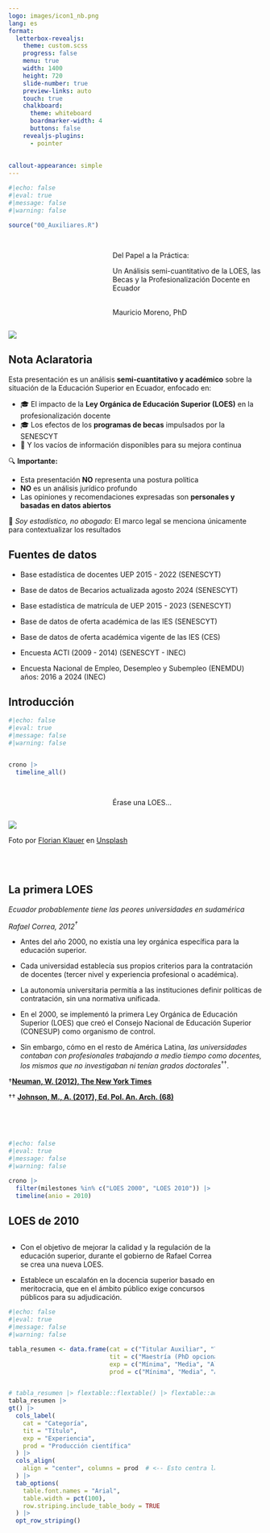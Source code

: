 ---
logo: images/icon1_nb.png
lang: es
format: 
  letterbox-revealjs:
    theme: custom.scss
    progress: false
    menu: true
    width: 1400
    height: 720
    slide-number: true
    preview-links: auto
    touch: true
    chalkboard:
      theme: whiteboard
      boardmarker-width: 4
      buttons: false
    revealjs-plugins:
      - pointer
            
      
callout-appearance: simple
---

```{r}
#|echo: false
#|eval: true
#|message: false
#|warning: false

source("00_Auxiliares.R")

```

## {.smaller}

:::::: columns
::: {.column width="37.5%"}

:::

:::: {.column width="60%"}
::: {.title data-id="title"}
Del Papel a la Práctica: 
:::

::: {.subtitle data-id="subtitle"}
Un Análisis semi-cuantitativo de la LOES, las Becas y la Profesionalización Docente en Ecuador
:::

<br>
Mauricio Moreno, PhD
::::
::::::

![](images/portada.png){.image-left}

## Nota Aclaratoria {.smaller}



Esta presentación es un análisis **semi-cuantitativo y académico** sobre la situación de la Educación Superior en Ecuador, enfocado en:

- 🎓 El impacto de la **Ley Orgánica de Educación Superior (LOES)** en la profesionalización docente  
- 🎓 Los efectos de los **programas de becas** impulsados por la SENESCYT  
- 🧩 Y los vacíos de información disponibles para su mejora continua


🔍 **Importante:**

- Esta presentación **NO** representa una postura política  
- **NO** es un análisis jurídico profundo  
- Las opiniones y recomendaciones expresadas son **personales y basadas en datos abiertos**

🧠 *Soy estadístico, no abogado*: El marco legal se menciona únicamente para contextualizar los resultados





## Fuentes de datos

:::{.v-center-container}
-   Base estadística de docentes UEP 2015 - 2022 (SENESCYT)

-   Base de datos de Becarios actualizada agosto 2024 (SENESCYT)

-   Base estadística de matrícula de UEP 2015 - 2023 (SENESCYT)

-   Base de datos de oferta académica de las IES (SENESCYT)

-   Base de datos de oferta académica vigente de las IES (CES)

-   Encuesta ACTI (2009 - 2014) (SENESCYT - INEC)

-   Encuesta Nacional de Empleo, Desempleo y Subempleo (ENEMDU) años: 2016 a 2024 (INEC)

<!-- -   Boletín Anual: Educación superior, ciencia, tecnología e innovación 2020 (SENESCYT) -->

<!-- -   Presentación "Educación Superior, Ciencia, Tecnología, Innovación y Saberes Ancestrales en Cifras", Julio 2020 (SENESCYT) -->



<!-- -   Propuesta de indicadores de seguimiento a graduados 2018 - 2020 (INEC) -->
:::

## Introducción

```{r, fig.align="center"}
#|echo: false
#|eval: true
#|message: false
#|warning: false


crono |>
  timeline_all()

```

##

:::::: columns
::: {.column width="37.5%"}

:::

:::: {.column width="60%"}
::: {.title data-id="title"}
Érase una LOES...
:::


::::
::::::

![](images/img1.png){.image-left}

::: footer

Foto por <a href="https://unsplash.com/@florianklauer?utm_content=creditCopyText&utm_medium=referral&utm_source=unsplash">Florian Klauer</a> en <a href="https://unsplash.com/photos/black-fayorit-typewriter-with-printer-paper-mk7D-4UCfmg?utm_content=creditCopyText&utm_medium=referral&utm_source=unsplash">Unsplash</a>

<br>
<br>

:::


## La primera LOES {.smaller}

::: center

*Ecuador probablemente tiene las peores universidades en sudamérica*

:::

::: {.v-right}
*Rafael Correa, 2012$^{†}$*
:::

::: incremental

-   Antes del año 2000, no existía una ley orgánica específica para la educación superior.

-   Cada universidad establecía sus propios criterios para la contratación de docentes (tercer nivel y experiencia profesional o académica).

-   La autonomía universitaria permitía a las instituciones definir políticas de contratación, sin una normativa unificada.

-   En el 2000, se implementó la primera Ley Orgánica de Educación Superior (LOES) que creó el Consejo Nacional de Educación Superior (CONESUP) como organismo de control.

-   Sin embargo, cómo en el resto de América Latina, *las universidades contaban con profesionales trabajando a medio tiempo como docentes, los mismos que no investigaban ni tenían grados doctorales*$^{††}$.

:::

::: footer
†[**Neuman, W. (2012), The New York Times**](https://www.nytimes.com/2012/03/19/world/americas/in-ecuador-garage-universities-are-bracing-for-reform.html){target="_blank"}

†† [**Johnson, M., A. (2017), Ed. Pol. An. Arch. (68)**](https://epaa.asu.edu/index.php/epaa/article/view/2794){target="_blank"}

<br>
<br>
:::


##

```{r}
#|echo: false
#|eval: true
#|message: false
#|warning: false

crono |>
  filter(milestones %in% c("LOES 2000", "LOES 2010")) |>
  timeline(anio = 2010)

```

## LOES de 2010 {.smaller}

::: {.columns  style='display: flex !important; height: 80%;'}
::: {.column width="70%"}
-   Con el objetivo de mejorar la calidad y la regulación de la educación superior, durante el gobierno de Rafael Correa se crea una nueva LOES.

-   Establece un escalafón en la docencia superior basado en meritocracia, que en el ámbito público exige concursos públicos para su adjudicación.


```{r}
#|echo: false
#|eval: true
#|message: false
#|warning: false

tabla_resumen <- data.frame(cat = c("Titular Auxiliar", "Titular Agregado", "Titular Principal"),
                            tit = c("Maestría (PhD opcional)", "Maestría (PhD opcional)", "PhD (exclusivamente)"),
                            exp = c("Mínima", "Media", "Alta"),
                            prod = c("Mínima", "Media", "Alta (de impacto)\nProyectos de investigación"))


# tabla_resumen |> flextable::flextable() |> flextable::autofit()
tabla_resumen |>
gt() |>
  cols_label(
    cat = "Categoría",
    tit = "Título",
    exp = "Experiencia",
    prod = "Producción científica"
  ) |>
  cols_align(
    align = "center", columns = prod  # <-- Esto centra la columna Fuente
  ) |>
  tab_options(
    table.font.names = "Arial",
    table.width = pct(100),
    row.striping.include_table_body = TRUE
  ) |>
  opt_row_striping()

```
:::

::: {.column style='display: flex; justify-content: center; align-items: center;'}
![](images/bike1.png)
:::
:::





## LOES de 2010 {.smaller visibility="uncounted"}

::: {.columns  style='display: flex !important; height: 80%;'}
::: {.column width="70%"}
-   Con el objetivo de mejorar la calidad y la regulación de la educación superior, durante el gobierno de Rafael Correa se crea una nueva LOES.

-   Establece un escalafón en la docencia superior basado en meritocracia, que en el ámbito público exige concursos públicos para su adjudicación.


```{r}
#|echo: false
#|eval: true
#|message: false
#|warning: false

tabla_resumen <- data.frame(cat = c("Titular Auxiliar", "Titular Agregado", "Titular Principal"),
                            tit = c("Maestría (PhD opcional)", "Maestría (PhD opcional)", "PhD (exclusivamente)"),
                            exp = c("Mínima", "Media", "Alta"),
                            prod = c("Mínima", "Media", "Alta (de impacto)\nProyectos de investigación"))


# tabla_resumen |> flextable::flextable() |> flextable::autofit()
tabla_resumen |>
gt() |>
  cols_label(
    cat = "Categoría",
    tit = "Título",
    exp = "Experiencia",
    prod = "Producción científica"
  ) |>
  cols_align(
    align = "center", columns = prod  # <-- Esto centra la columna Fuente
  ) |>
  tab_options(
    table.font.names = "Arial",
    table.width = pct(100),
    row.striping.include_table_body = TRUE
  ) |>
  opt_row_striping()

```

-   **No contamos con datos precisos** del número de profesores con PhD antes de la LOES (ó 2015 para ser más preciso), pero estimo que era alrededor de entre el 0.8\% al 1.8\% del total de 26476 en 2008$^{†}$.
:::

::: {.column style='display: flex; justify-content: center; align-items: center;'}
![](images/bike1.png)
:::
:::


::: footer
::: center
† Los pocos datos disponibles son contradictorios. En el informe **Logros 2014** de la SENESCYT, se informó de 226 profesores con PhD en 2008, mientras Ramirez 

en su libro de 2016 **"Universidad Urgente para una sociedad emancipada"**, reporta 482 tan solo en el sector público.

<br>
<br>
:::
::: 

##

```{r}
#|echo: false
#|eval: true
#|message: false
#|warning: false

crono |>
  filter(milestones %in% c("LOES 2000", "LOES 2010", "Plazo transitoria 13ra.")) |>
  timeline(anio = 2017)

```

## 13ra. Transitoria y CEAACES {.smaller}


::: {.columns  style='display: flex !important; height: 80%;'}
::: {.column width="70%"}

::: incremental

-   13ra. disposición transitoria: **"El requisito de doctorado (...) exigido para ser profesor titular principal (...) será obligatorio luego de 7 años a partir de la vigencia de esta Ley. De no cumplirse esta condición, los profesores titulares principales perderán automáticamente esta condición."** <!-- -   Establece requisitos para ser **profesor titular  -->

-   Se creó el Consejo de Evaluación, Acreditación y Aseguramiento de la Calidad de la Educación Superior (CEAACES) que llevó a cabo un proceso de categorización de las universidades, estableciendo$^{†}$:

    -   70\% de profesores con título de doctor PhD, para universidades orientadas a docencia e investigación.

    -   40\% de profesores con título de doctor PhD, para universidades orientadas a la docencia, y
    
    -   60\% de profesores con título de doctor PhD, para universidades orientadas a la educación contínua.
:::

:::

::: {.column style='display: flex; justify-content: center; align-items: center;'}
![](images/bike2.png)
:::
:::




::: footer
† Reglamento Transitorio para Tipología de Universidades (CEAACES, 2012)

<br>
<br>

:::

##

:::::: columns
::: {.column width="37.5%"}

:::

:::: {.column width="60%"}
::: {.title data-id="title"}
El boom de las becas
:::


::::
::::::

![](images/img2.png){.image-left}

::: footer

Foto por <a href="https://unsplash.com/@sita2?utm_content=creditCopyText&utm_medium=referral&utm_source=unsplash">Andrew S</a> en <a href="https://unsplash.com/photos/red-and-yellow-fireworks-display-during-night-time-70BWtd9RG7c?utm_content=creditCopyText&utm_medium=referral&utm_source=unsplash">Unsplash</a>

<br>
<br>
:::


##

```{r}
#|echo: false
#|eval: true
#|message: false
#|warning: false

crono |>
  filter(milestones %in% c("LOES 2000", "LOES 2010", "Plazo transitoria 13ra.", 
                           "Proyecto de Fortalecimiento")) |>
  timeline(anio = 2011)

```


## Proyecto de Fortalecimiento {.smaller}

::: incremental

-   En 2011, la SENESCYT crea el proyecto de "Fortalecimiento del Conocimiento y Talento Humano" (ligado a la política de la transformación de la matriz productiva).

-   Su objetivo general fue el de "Fortalecer las capacidades y el talento de los/as ecuatorianos/as garantizando su acceso a educación superior de calidad, y de esta manera aportar al nuevo esquema de desarrollo del país."

-   El tiempo de ejecución fue establecido en 14 años (2011 a 2024).

-   Con una inversión proyectada de ~3000 millones de dólares.

-   Al término de su implementación, se esperaba contar un total de 77003 becarios.

-   Entre sus indicadores, destaco:

    -   Al 2020, adjudicar 19000 becas para estudios de 4to. nivel en universidades (...) en el extranjero.
    
    -   Al 2020, adjudicar 4200 becas (...) de excelencia académica (...) en 3er. y 4to. nivel en los más prestigiosos centros de educación superior del mundo.
    
    -   Al 2020, contar con 4575 servidores públicos con formación de 4to. nivel en universidades (...) de excelencia académica en el país o en el extranjero

:::

##


![](images/proyec1.png){fig-align="center"}


::: footer
Cuadro tomado del proyecto de Fortalecimiento del Conocimiento y Talento Humano, SENESCYT 2012

<br>
<br>
:::

##

:::::: columns
::: {.column width="37.5%"}

:::

:::: {.column width="60%"}
::: {.title data-id="title"}
(paréntesis)
:::


::::
::::::

![](images/img3.png){.image-left}

::: footer

Foto por <a href="https://unsplash.com/@_tresyahbi?utm_content=creditCopyText&utm_medium=referral&utm_source=unsplash">Trisha Canillas</a> en <a href="https://unsplash.com/photos/a-person-holding-a-cat-up-to-a-door-u8-WhhgmMBk?utm_content=creditCopyText&utm_medium=referral&utm_source=unsplash">Unsplash</a>

<br>
<br>

:::



## Lo que el viento confundió {.smaller}

En el Boletín Anual Educación superior, ciencia, tecnología e innovación 2020:

::: columns

:::{.column width="50%"}

![Imagen tomada de Boletín Anual: Educación superior, ciencia, tecnología e innovación 2020 (SENESCYT)](images/titulares_2.png)


:::

:::{.column width="50%"}

:::incremental

-   Las categorías no reflejan el escalafón docente establecido por la LOES. En específico:

    -   Los docentes **titulares agregados** "desaparecen", y
    
    -   Aparentemente los **titulares auxiliares** son considerados No titulares (?)

-   Adicionalmente, este Boletín Anual no presenta cifras de la cantidad de profesores titulares principales con título de PhD, y

-   De manera más preocupante, este es el único boletín anual disponible.


:::
:::
:::

## Lo que el viento confundió {.smaller visibility="uncounted"}

Por otra parte, en la presentación "Educación Superior, Ciencia, Tecnología, Innovación y Saberes Ancestrales en Cifras":

::: columns

:::{.column width="50%"}

![Imagen tomada de la presentación "Educación Superior, Ciencia, Tecnología, Innovación y Saberes Ancestrales en Cifras", Julio 2020, SENESCYT](images/titulares_1.png)

:::

:::{.column width="50%"}


-   Las mismas cifras son presentadas de manera más genérica: **Titulares** y **No titulares**

:::
:::


## Lo que el viento confundió {.smaller visibility="uncounted"}

Por otra parte, en la presentación "Educación Superior, Ciencia, Tecnología, Innovación y Saberes Ancestrales en Cifras":

::: columns

:::{.column width="50%"}

![Imagen tomada de la presentación "Educación Superior, Ciencia, Tecnología, Innovación y Saberes Ancestrales en Cifras", Julio 2020, SENESCYT](images/titulares_3.png)

:::

:::{.column width="50%"}


-   Las mismas cifras son presentadas de manera más genérica: **Titulares** y **No titulares**
    
-   Pero al menos nos muestra el número de docentes Titulares con PhD.

::: incremental

-   En definitiva, cruzando la información de los documentos oficiales disponibles, no me quedó de otra que asumir que el titular agregado desaparece (por algún motivo ajeno a mi entendimiento) y el docente auxiliar no califica como titular, dejándonos dos categorías: 

    -   Titulares (principales), y 
    
    -   No titulares (auxiliares y ocasionales)
    
-   Vale recalcar que estos son los únicos datos disponibles acerca del número de docentes titulares principales con grado de PhD.
    
:::
:::
:::





<!-- ::: incremental -->

<!-- -    -->



<!-- -   Lamentablemente, inconsistencias como estas no son cosa rara en estadísticas oficiales y me permito comentar algunas de ellas (en otras instituciones, no específicamente la SENESCYT): -->

<!--     -   Series de tiempo desactualizadas. -->

<!--     -   Datos innacesibles. -->

<!--     -   Fichas técnicas vagamente descritas. -->

<!--     -   Datos inexistentes. -->

<!-- -   Eso me deja a pensar que la mayoría de proyectos y políticas públicas se toman sin criterios técnicos -->


<!-- -   La clasificación del CEAACES de universidades de docencia y docencia-investigación aparentemente fue usada en las evaluaciones de la primera categorización. De ahí, se pierde el rastro de qué sucedió (obviamente no tenemos esa clasificación actualmente). -->

<!-- -   La LOES establece un escalafón docente que la SENESCYT no registra, y hasta se contradice en sus propios informes oficiales. -->

##

:::::: columns
::: {.column width="37.5%"}

:::

:::: {.column width="60%"}
::: {.title data-id="title"}
Hacia 2017
:::


::::
::::::

![](images/img4.png){.image-left}

::: footer

Foto por <a href="https://unsplash.com/@anniespratt?utm_content=creditCopyText&utm_medium=referral&utm_source=unsplash">Annie Spratt</a> de <a href="https://unsplash.com/photos/pathway-between-trees-and-plants-TswA7-ubi68?utm_content=creditCopyText&utm_medium=referral&utm_source=unsplash">Unsplash</a>

<br>
<br>

:::

## {.smaller}

![El Comercio, 11 de julio de 2017](images/prensa_1.png){fig-align="center"}

![Teleamazonas, 17 de julio de 2017](images/prensa_2.png){fig-align="center"}

## Docentes Titulares {.smaller}
::: {.v-center-container}
::: columns
::: {.column width="50%"}
::: incremental
A medida que el plazo se acercaba:

-   Redujeron el número de profesores titulares con respecto al total de docentes.
    
-   Aumentaron el número de profesores titulares con PhD con respecto al total de titulares.

-   En términos prácticos, fue imposible:

      -   Cumplir con la transitoria 13ra. de contar con 100\% de docentes titulares principales con nivel PhD hasta 2017, ó
      
      -   Cumplir el 70\%, 40\% o 60\% del total de la planta docente con PhD para ser universidad de docencia-investigación, docencia ó educación contínua, respectivamente como lo estipulaba el CEAACES. 
:::
:::
::: {.column width="50%" }


```{r, out.width="80%", fig.asp=0.8, fig.align="center"}
#| eval: true
#| echo: false
#| message: false
#| warning: false


ratas <- data.frame(rate = c(11826/32276, 10870/33440, 10195/32462,9608/35324,
                             892/11826, 1097/10870, 1273/10195, 1555/9608),
                    year = c(2015:2018, 2015:2018),
                    clas = c(rep("% Titular/Total", 4), rep("% Titular con PhD/Total Titular", 4)))

ratas |>
  ggplot(aes(x = year, y = rate, color = clas))+
  geom_point()+
  geom_line(linetype = "dashed")+
  ggrepel::geom_label_repel(aes(label = scales::percent(rate, accuracy = 0.1)), size = 7)+
  scale_y_continuous(label = scales::percent)+
  theme_bw(base_size = 20)+
  theme(plot.caption = element_text(hjust = 0),
        legend.position = "bottom")+
  labs(x = "Año", title = "Porcentaje de profesores titulares y titulares con PhD", y = "%", color = "Clase",
       caption = "Porcentajes calculados a partir de la presentación 'Educación Superior, Ciencia,\nTecnología, Innovación y Saberes Ancestrales en Cifras', SENESCYT, 2020")

nummers <- data.frame(nummer = c(32276, 33440, 32462, 35324,
                                 2424, 2960, 3382, 4125),
                      year = c(2015:2018, 2015:2018),
                      clas = c(rep("# Total docentes", 4), rep("# Docentes con PhD", 4)))

plt2 <- nummers |>
  ggplot(aes(x = year, y = nummer, color = clas))+
  geom_point()+
  geom_line()+
  ggrepel::geom_label_repel(aes(label = nummer), size = 5)+
  theme_bw(base_size = 16)+
  theme(plot.caption = element_text(hjust = 0),
        legend.position = "bottom")+
  labs(x = "Año", title = "Total de docentes y docentes con PhD", y = "#", color = "Clase",
       caption = "Datos de la presentación 'Educación Superior, Ciencia,\nTecnología, Innovación y Saberes Ancestrales en Cifras', SENESCYT, 2020")


```
:::
:::
:::

## Y, ¿los becarios SENESCYT?


```{r, out.width="100%", fig.align="center"}
#| eval: true
#| echo: false
#| message: false
#| warning: false

df_raw_bec <- read.csv("datos/basedatosabiertos_becas270824.csv") |>
  mutate(NIVEL_DETALLADO = recode(NIVEL_DETALLADO,
                                  `DOCTORado` = "DOCTORADO",
                                  `doctorado` = "DOCTORADO"))

df_bec <- df_raw_bec |>
  #filter(PROGRAMA_GENERAL == "PROGRAMA DE BECAS SENESCYT") |>
  mutate(FECHA_INICIO_ESTUDIOS = as_date(FECHA_INICIO_ESTUDIOS, origin = "1899-12-30"),
         FECHA_FIN_ESTUDIOS = as_date(FECHA_FIN_ESTUDIOS, origin = "1899-12-30"),
         FECHA_DE_SUSCRIPCION = as_date(as.numeric(FECHA_DE_SUSCRIPCION), origin = "1899-12-30"),
         #year_init = year(FECHA_DE_SUSCRIPCION),
         year_init = year(FECHA_INICIO_ESTUDIOS),
         year_fini = year(FECHA_FIN_ESTUDIOS),
         duracion = interval(FECHA_INICIO_ESTUDIOS, FECHA_FIN_ESTUDIOS)/months(1),
         IDENTIFICADOR_BECARIO = recode(IDENTIFICADOR_BECARIO,
                                        `ok` = "OK")) |>
  filter(IDENTIFICADOR_BECARIO == "OK") |>
  filter(!SUBPROGRAMA %in% c("LINEA DE AYUDAS ECONOMICAS") & duracion >=12) |>
  filter(FINANCIAMIENTO %in% c("SENESCYT", "GASTO CORRIENTE SENESCYT")) |>
  filter(!NIVEL_DETALLADO %in% c("CAPACITACION", "EDUCACION BASICA Y BACHILLERATO", "INVESTIGACION", "TECNICO / TECNOLOGICO", "NIVELACION"))


plop1 <- df_bec |>
  filter(NIVEL_DE_ESTUDIOS == "POSTGRADO" & 
           NIVEL_DETALLADO != "POSTDOCTORADO" & 
           NIVEL_DETALLADO != "ESPECIALIZACION" &
           year_init <= 2018 &
           year_init >= 2011) |>
  #  filter(PROVINCIA_RESIDENCIA_HOMOLOGADA == "EXTERIOR") |>
  group_by(NIVEL_DETALLADO, year_init) |>
  summarise(nummer = n()) |>
  ggplot(aes(x = year_init, y = nummer, color = NIVEL_DETALLADO))+
  geom_line(linetype = "dashed")+
  geom_point()+
  ggrepel::geom_label_repel(aes(label = nummer), size = 3)+
  theme_bw(base_size = 12)+
  theme(plot.caption = element_text(hjust = 0),
        legend.position = "bottom")+
  labs(title = "# de becarios de postgrado que iniciaron\nsus estudios entre 2011 y 2018", x = "Año de Inicio", y = "#",
       color = "Nivel", caption = "Fuente: Base de datos de Becarios actualizada agosto 2024 (SENESCYT)\nNíveles excluidos: POSTDOCTORADO y ESPECIALIZACION\nComponente Excluído: LINEA DE AYUDAS ECONOMICAS\nDatos filtrados por un mínimo de tiempo de estudios de un año")

df_dur <- df_bec |>
  filter(NIVEL_DE_ESTUDIOS == "POSTGRADO" & 
           NIVEL_DETALLADO != "POSTDOCTORADO" & 
           NIVEL_DETALLADO != "ESPECIALIZACION" &
           year_init <= 2018 &
           year_init >= 2011 &
           ESTADO_BECA != "INCUMPLIDOS") |>
  mutate(duracion = duracion/12) 
# |>
#   filter(!(NIVEL_DETALLADO == "DOCTORADO" & duracion > 8)) |>
#   filter(!(NIVEL_DETALLADO == "MAESTRIA" & duracion > 4))

plop2 <- df_dur |>
  ggplot(aes(x = NIVEL_DETALLADO, y = duracion))+
  #geom_violin()+
  geom_boxplot(width=0.25, fill = "orange")+
  geom_text(data = df_dur |>
              group_by(NIVEL_DETALLADO) |>
              summarise(duracion = median(duracion)),
            aes(label = sprintf("%1.1f", duracion)),
            position = position_nudge(x=-0.2), color = "red", size = 3)+
    theme_bw(base_size = 12)+
  theme(plot.caption = element_text(hjust = 0),
        legend.position = "bottom")+
  labs(title = "Duración en años del programa de postgrado de los becarios\nque iniciaron sus estudios entre 2011 y 2018", x = NULL, y = "Años", caption = "Fuente: Base de datos de Becarios actualizada agosto 2024 (SENESCYT)\nNíveles excluidos: POSTDOCTORADO y ESPECIALIZACION\nComponente Excluído: LINEA DE AYUDAS ECONOMICAS\nDatos filtrados por un mínimo de tiempo de estudios de un año\nEstado de beca excluído: INCUMPLIDOS")

plop1 + plop2

# solo para ver el numero de becarios que se graduaron antes del 2018
# df_dur |> filter(year_fini <= 2017 & NIVEL_DETALLADO == "DOCTORADO") |> summarise(nummer = n())

```

## Proyecciones ingenuamente simplísticas {.smaller}

:::{.v-center-container}

::: incremental

-   Entre 2011 y 2017, 1262 becarios iniciaron un doctorado. 

-   De estos, 568 terminaron sus estudios antes del 2018 (44.9\% de 1262).

-   Según propios datos de la SENESCYT, al 2017 existían 10195 docentes titulares principales, de los cuales 1273 contaban con PhD.

-   Es decir, a 2017 existió de un déficit de 8922 PhDs para cumplir la transitoria décimo tercera.

-   Entonces, se hubiesen necesitado adjudicar alrededor de 20000 becas (16 veces más) únicamente para doctorado para cumplir con la transitoria.

-   Esto por supuesto, son generalizaciones muy simples pero que nos permiten llegar a la conclusión obvia: **hicieron falta más PhDs**

-   Hubiese sido lógico contar con programas doctorales nacionales que complementasen el programa de becas.


:::
:::

##

```{r}
#|echo: false
#|eval: true
#|message: false
#|warning: false

crono |>
  filter(milestones %in% c("LOES 2000", "LOES 2010", "Plazo transitoria 13ra.", 
                           "Proyecto de Fortalecimiento",
                           "Reglamento de doctorados 2016")) |>
  timeline(anio = 2016)

```

## Reglamento de doctorados {.smaller}

::: {.columns  style='display: flex !important; height: 80%;'}
::: {.column width="50%"}
-   En 2016, fue publicado el reglamento de doctorados por parte del CES que derrogó el reglamento transitorio de 2013.
:::

::: {.column  style='display: flex; justify-content: center; align-items: center;'}
![](images/bike1.png)
:::
:::

## Reglamento de doctorados {.smaller visibility="uncounted"}

::: {.columns  style='display: flex !important; height: 80%;'}
::: {.column width="50%"}
-   En 2016, fue publicado el reglamento de doctorados por parte del CES que derrogó el reglamento transitorio de 2013.

-   [Seis años después de la última Ley Orgánica de Educación Superior y un año antes de concluir el plazo de la transitoria 13ra.]{style="color:red;"}
:::

::: {.column  style='display: flex; justify-content: center; align-items: center;'}
![](images/bike2.png)
:::
:::

## Reglamento de doctorados {.smaller visibility="uncounted"}

::: {.columns  style='display: flex !important; height: 80%;'}
::: {.column width="50%"}
-   En 2016, fue publicado el reglamento de doctorados por parte del CES que derrogó el reglamento transitorio de 2013.

-   [Seis años después de la última Ley Orgánica de Educación Superior y un año antes de concluir el plazo de la transitoria 13ra.]{style="color:red;"}

-   Establece tres tipos de programas de doctorado:

    -   Estructurado
    
    -   Semiestructurado
    
    -   Personalizado/Tutelado
    
:::

::: {.column  style='display: flex; justify-content: center; align-items: center;'}
![](images/bike1.png)
:::
:::



## ¿Qué pasó? {.smaller}

:::{.v-center-container}
:::incremental
-   Más allá del plazo límite de 2017 (que careció de un sustento técnico claro), varias disposiciones legales limitaron seriamente la capacidad de las universidades para ofrecer programas de doctorado:

    -   La LOES (Art. 117) solo permitía ofertar doctorados a universidades de docencia con investigación.
    
    -   Estas debían tener al menos 70\% de su planta con PhD (según el reglamento del CEAACES).
    
    -   Además, el 100\% de los titulares principales debían contar con PhD (transitoria 13ra.)


-   Aparte de los números imposibles de alcanzar, debemos agregar el tiempo que nos tomó contar con un primer reglamento definitivo de doctorados. 

-   Estas condiciones muy probablemente dejaron a las universidades sin posibilidad real de crear oportunamente programas doctorales, dependiendo de los becarios en el exterior para cubrir esa demanda a futuro.
:::
:::

<!-- El CEEACES, buscaba también (aunque no explícitamente) la creación de programas nacionales de postgrado para aprovechar del nuevo talento humano altamente especializado (spoiler: no se dió). -->

## La oferta educativa de postgrados {.smaller}

:::incremental
-   Lástimosamente no contamos con datos a lo largo del tiempo sobre la vigencia de los programas de postgrado\*.

-   Así, actualmente en las bases de datos de oferta académica de las IES\*\* encontramos:
:::

. . .

```{r, out.width="100%", fig.align="center"}
#| eval: true
#| echo: false
#| message: false
#| warning: false

ies_vigentes <- data.frame(NIVEL = c("Doctorado", "Maestrías"),
                           VIGENTES = c("47", "3009***"),
                           NO_VIGENTES = c("8", "2779"))

ies_vigentes |> flextable::flextable() |> flextable::align(align = "center", part = "all")  |> flextable::autofit()

```

::: incremental

-   Y podemos intuir:

    -   La estabilidad de los programas de maestría es baja.
    
    -   La oferta de programas de doctorado es marcadamente reducida.
  
:::

::: footer
<!-- † -->

\* La vigencia de un programa depende de su renovación, por lo que las fechas disponibles corresponden a la última vez que el mismo fue renovado.

\*\* De acuerdo a las bases de datos de oferta académica de las IES (SENESCYT) y de oferta académica vigente de las IES (CES)

\*\*\* Incluye maestrías: académicas (864), académicas con trayectoria de investigación (187), académicas con trayectoria profesional (1861), de investigación (16), profesionales (17), y tecnológicas (64).



<br>
<br>

:::

## La oferta nacional de doctorado

```{r}
#| eval: true
#| echo: false
#| message: false
#| warning: false
#| fig-align: 'center'

oferta_actual <- openxlsx::read.xlsx("datos/Oferta_académica.xlsx",
                              startRow = 16)

phds <- oferta_actual |>
  filter(TIPO.DE.PROGRAMA == "DOCTORADO") 

phds_plt <- phds |>
  group_by(CAMPO.AMPLIO) |>
  summarise(nummer = n()) |>
  mutate(CAMPO.AMPLIO = factor(CAMPO.AMPLIO),
         CAMPO.AMPLIO = forcats::fct_reorder(CAMPO.AMPLIO, nummer))

matri_ind_sum <- readRDS("datos/matriculados.rds")

lvls <- levels(phds_plt$CAMPO.AMPLIO)

matri_plt <- matri_ind_sum |>
  #filter(year <= 2018) |>
  group_by(CAMPO_AMPLIO) |>
  summarise(nummer = sum(TOTAL)) 

matri_plt <- bind_rows(matri_plt, 
                       data.frame(CAMPO_AMPLIO = c("AGRICULTURA, SILVICULTURA, PESCA Y VETERINARIA", 
                                                   "SALUD Y BIENESTAR"),
                                  nummer = c(0,0))) |>
  mutate(CAMPO_AMPLIO = factor(CAMPO_AMPLIO, levels = lvls))

# plt_phds1 <- phds_plt |>
#   ggplot(aes(y = CAMPO.AMPLIO, x = nummer))+
#   geom_bar(stat = "identity", width = 0.75, fill = "skyblue", alpha = 0.75)+
#   scale_x_continuous(breaks = c(0:10), minor_breaks = NULL)+
#   labs(y = NULL, x = "# de programas")+
#   theme_bw()+
#   labs(title = "Oferta de programas vigentes de doctorado nacionales por\nCampo amplio de conocimiento",
#        caption = "Fuente: Oferta académica vigente de las IES (CES) consultado en junio 2025")+
#   theme_bw(base_size = 12)+
#   theme(plot.caption = element_text(hjust = 0),
#         legend.position = "bottom")

plt_phds1 <- phds_plt |>
  ggplot(aes(y = CAMPO.AMPLIO, x = nummer)) +
  geom_bar(stat = "identity", width = 0.75, fill = "skyblue", alpha = 0.75) +
  scale_x_continuous(breaks = c(0:10), minor_breaks = NULL) +
  labs(y = NULL, x = "# de programas") +
  theme_bw(base_size = 8) +
  labs(
       caption = "Fuente: Oferta académica vigente de las IES (CES) consultado en junio 2025") +
  theme(plot.caption = element_text(hjust = 0),
        legend.position = "bottom")

plt_phds2 <- matri_plt |>
  ggplot(aes(y = CAMPO_AMPLIO, x = nummer)) +
  geom_bar(stat = "identity", width = 0.75, fill = "skyblue", alpha = 0.75) +
  geom_label(aes(label = nummer, x = 0.5*nummer), size = 3)+
  labs(y = NULL, x = "# de estudiantes matriculados") +
  theme_bw(base_size = 8) +
  labs(
       caption = "Fuente: Base estadística de matrícula de UEP 2015 - 2023 (SENESCYT)") +
  theme(
    axis.text.y = element_blank(),
    axis.ticks.y = element_blank(),
    plot.caption = element_text(hjust = 0),
    legend.position = "bottom"
  )

plt_phds1 + plt_phds2 +
  plot_layout(ncol = 2, widths = c(1.1, 1)) +
  plot_annotation(
    title = "Oferta vigente y matrícula en programas de doctorado (2015 - 2023) por campo amplio de conocimiento",
    theme = theme(plot.title = element_text(size = 14, face = "bold", hjust = 0.5))
  )

```


## La oferta nacional de doctorado (%)



::: columns
::: {.column width="45%"}

```{r, out.width="100%", fig.asp=0.72, fig.align="center"}
#| eval: true
#| echo: false
#| message: false
#| warning: false

porc_matric_total <- matri_ind_sum |>
                           group_by(year) |>
                           summarise(total = sum(TOTAL))

ggplot(porc_matric_total, aes(x = year, y = total))+
  geom_point()+
  geom_path(linetype = "dashed")+
  ggrepel::geom_label_repel(aes(label = total), size = 6)+
  labs(title = "# de estudiantes en programas doctorales nacionales",
       x = "Año", y = "#", caption = "Fuente: Base estadística de matrícula de UEP 2015 - 2023 (SENESCYT)")+
  theme_bw(base_size = 20)+
  scale_x_continuous(breaks = c(2015:2023))+
  theme(legend.position = "bottom",
        legend.text = element_text(size = 7),
        panel.grid.minor = element_blank(),
    plot.caption = element_text(hjust = 0))

```

:::

::: {.column width="55%"}

```{r, out.width="90%", fig.asp=0.85, fig.align="center"}
#| eval: true
#| echo: false
#| message: false
#| warning: false

porc_matric <- left_join(matri_ind_sum |>
                           group_by(year) |>
                           summarise(total = sum(TOTAL)),
                         matri_ind_sum |>
                           group_by(year, CAMPO_AMPLIO) |>
                           summarise(nummer = sum(TOTAL)), 
                         by = "year") |>
  mutate(porcen = nummer / total) |>
  ungroup() |>
  group_by(year) |>
  arrange(desc(CAMPO_AMPLIO)) |>
  mutate(pos_label = cumsum(porcen) - porcen/2)

ggplot(porc_matric, aes(x = factor(year), y = porcen, fill = CAMPO_AMPLIO))+
  geom_bar(stat = "identity", position = "fill", color = "white")+
  geom_text(aes(y= pos_label, label = scales::percent(porcen, accuracy = 0.1)),
            color = "white", size = 4.5, fontface = "bold")+
  scale_y_continuous(label = scales::percent)+
  labs(title = "Distribución porcentual de estudiantes registrados en programas doctorales nacionales",
       x = "Año", y = "%", caption = "Fuente: Base estadística de matrícula de UEP 2015 - 2023 (SENESCYT)",
       fill = "CAMPO")+
  theme_minimal(base_size = 14)+
  theme(legend.position = "bottom",
        legend.text = element_text(size = 7),
    plot.caption = element_text(hjust = 0))+
  guides(fill = guide_legend(nrow=5))

```

:::
:::

##

:::::: columns
::: {.column width="37.5%"}

:::

:::: {.column width="60%"}
::: {.title data-id="title"}
Reforma de la LOES 2018
:::


::::
::::::

![](images/img5.png){.image-left}

::: footer

Foto por <a href="https://unsplash.com/@darth_u?utm_content=creditCopyText&utm_medium=referral&utm_source=unsplash">Vincent Lin</a> en <a href="https://unsplash.com/photos/a-close-up-of-a-spiral-staircase-in-a-building-gVG2kSmKS0k?utm_content=creditCopyText&utm_medium=referral&utm_source=unsplash">Unsplash</a>

<br>
<br>

:::

##
 
```{r}
#|echo: false
#|eval: true
#|message: false
#|warning: false

crono |>
  filter(milestones %in% c("LOES 2000", "LOES 2010", "Plazo transitoria 13ra.",
                           "Proyecto de Fortalecimiento", "Reforma 2018", "Plazo transitoria light", "Reglamento de doctorados 2016")) |>
  timeline(anio = 2018)

```

## El Art. 117 y el CASES {.smaller}

::: {.columns  style='display: flex !important; height: 80%;'}
::: {.column width="50%"}
<br>
<br>

-   El Art. 117 Es reformado en su totalidad estableciendo que todas las universidades y escuelas politécnicas son instituciones de docencia e investigación.

-   Se flexibiliza su capacidad de decidir las carreras o programas que oferten, indicando únicamente que aquellas que oferten programas doctorales, deberán ser acreditadas por el Consejo de Aseguramiento de la Calidad de la Educación Superior (CASES).
:::

::: {.column  style='display: flex; justify-content: center; align-items: center;'}
![](images/bike1.png)
:::
:::



##

```{r}
#|echo: false
#|eval: true
#|message: false
#|warning: false

crono |>
  filter(milestones %in% c("LOES 2000", "LOES 2010", "Plazo transitoria 13ra.", 
                           "Proyecto de Fortalecimiento", "Plazo transitoria light", "Reglamento de doctorados 2016", "Reforma 2018")) |>
  timeline(anio = 2023)

```

## La transitoria "light" {.smaller}

::: {.columns  style='display: flex !important; height: 80%;'}
::: {.column width="50%"}
<br>
<br>

-   La transitoria décimo tercera es cambiada, estableciendo: 

**El requisito de doctorado (...) exigido para ser profesor titular principal (...) será obligatorio a partir del primero (1o.) de enero de 2023. De no cumplirse la condición, los profesores titulares principales pasarán a formar parte del escalafón previo en los términos y condiciones establecidos por el Consejo de Educación Superior.**
:::

::: {.column  style='display: flex; justify-content: center; align-items: center;'}
![](images/bike1.png)
:::
:::




##

:::::: columns
::: {.column width="37.5%"}

:::

:::: {.column width="60%"}
::: {.title data-id="title"}
Hacia este momento
:::


::::
::::::

![](images/img6.png){.image-left}

::: footer

Foto por <a href="https://unsplash.com/@raysontjr?utm_content=creditCopyText&utm_medium=referral&utm_source=unsplash">Rayson Tan</a> en <a href="https://unsplash.com/photos/white-concrete-stairs-with-no-people-FaQaE1pZ0WM?utm_content=creditCopyText&utm_medium=referral&utm_source=unsplash">Unsplash</a>
      
<br>
<br>
:::


##
 
```{r}
#|echo: false
#|eval: true
#|message: false
#|warning: false

crono |>
  filter(milestones %in% c("LOES 2000", "LOES 2010", "Plazo transitoria 13ra.",
                           "Proyecto de Fortalecimiento", "Reforma 2018", "Plazo transitoria light", "Reglamento de doctorados 2016",
                           "Fin Becas Abiertas y Excelencia")) |>
  timeline(anio = 2019)

```


## Becas en coma

::: {.v-center-container}
::: columns
::: {.column width="50%"}
::: incremental
-   Después de un crecimiento vertiginoso entre 2010 y 2013 - 2014,

-   Un vertiginoso descenso ocurrió hasta el 2018 - 2019 para las becas más representativas del plan de fortalecimiento: **Convocatoria Abierta**, y **Universidades de Excelencia**.
:::
:::
::: {.column width="50%" }


```{r, out.width="80%", fig.asp=0.8, fig.align="center"}
#| eval: true
#| echo: false
#| message: false
#| warning: false


df_bec |>
  filter(SUBPROGRAMA %in% c("CONVOCATORIA ABIERTA", "UNIVERSIDADES DE EXCELENCIA")) |>
  group_by(SUBPROGRAMA, year_init) |>
  summarise(nummer = n())|>
  ggplot(aes(x = year_init, y = nummer, color = SUBPROGRAMA))+
  geom_line(linetype = "dashed")+
  geom_point()+
  scale_x_continuous(breaks = c(2007:2022))+
  ggrepel::geom_label_repel(aes(label = nummer), size = 5)+
  theme_bw(base_size = 20)+
  theme(plot.caption = element_text(hjust = 0),
        legend.position = "bottom")+
  labs(x = "Año", title = "# de becarios por año de inicio de estudios becas\nConvocatoria abierta y Universidades de Excelencia", y = "#", color = "Tipo beca",
       caption = "Fuente: base de datos de Becarios Actualizada agosto 2024 (SENESCYT)")

```

:::
:::
:::


##
 
```{r}
#|echo: false
#|eval: true
#|message: false
#|warning: false

crono |>
  filter(milestones %in% c("LOES 2000", "LOES 2010", "Plazo transitoria 13ra.",
                           "Proyecto de Fortalecimiento", "Reforma 2018", "Plazo transitoria light", "Reglamento de doctorados 2016",
                           "Fin Becas Abiertas y Excelencia",
                           "Actualización al Proyecto de Fortalecimiento")) |>
  timeline(anio = 2021)

```

## Reviviendo a un paciente en coma


![](images/proyec_3.png){fig-align="center" width="80%"}


::: footer
Cuadro tomado de la Actualización del proyecto de Fortalecimiento del Conocimiento y Talento Humano, SENESCYT 2021

<br>
<br>
:::

## Total becarios al momento {.smaller}

::: columns
::: {.column width="50%"}
::: incremental
-   Hasta el año 2025, el programa de becas SENESCYT ha beneficiado a alrededor de 22500 personas con 7700 becas a nivel internacional y 14800 a nivel nacional.

-   Hasta el año de corte de la base de Becarios, se observa que existen aún subprogramas de becas ofertando oportunidades de doctorado (por ejemplo: Fulbright y Cooperaciones internacionales).

-   Sin embargo, las becas del proyecto de fortalecimiento inicial no se retomaron.

-   Hoy por hoy, la mayor cantidad de becas SENESCYT está direccionada para estudios de pregrado a nivel nacional.
:::
:::
::: {.column width="50%" }


```{r, out.width="100%", fig.asp=0.8, fig.align="center"}
#| eval: true
#| echo: false
#| message: false
#| warning: false

df_cum <- df_bec |> 
  filter(ESTADO_BECA != "INCUMPLIDOS") |>
  arrange(NIVEL_DETALLADO, DESTINO, year_fini) |> 
  group_by(NIVEL_DETALLADO, DESTINO, year_fini) |> 
  summarise(cs = n()) |>
  mutate(cum_sum = cumsum(cs)) 

df_cum_lab <- df_cum |>
  filter(year_fini == max(year_fini))

df_cum |>
  ggplot(aes(x = year_fini, y = cum_sum, color = NIVEL_DETALLADO)) +
  geom_line(linetype = "dashed")+
  ggrepel::geom_label_repel(data = df_cum_lab, aes(label = cum_sum), size = 6)+
  facet_wrap2(vars(DESTINO), scales = "free_y") +
  theme_bw(base_size = 20)+
  theme(plot.caption = element_text(hjust = 0),
        legend.position = "bottom")+
  labs(x = "Año", title = "Total de becarios SENESCYT por nivel obtenido y destino", y = "#", color = "Nivel",
       caption = "Fuente: base de datos de Becarios Actualizada agosto 2024 (SENESCYT)\nNível excluido: POSTDOCTORADO\nComponente excluido: LINEA DE AYUDAS ECONOMICAS\nDatos filtrados por un mínimo de tiempo de estudios de un año\nEstado de beca excluído: INCUMPLIDOS\nTip de financiamiento incluido: solo SENESCYT")
  
  

```

:::
:::



## {.smaller .nostretch}

::: {.center}


![](images/shungo1.png){fig-align="center" width="70%"}



*el paciente se nos fue al cielo...*

:::

:::footer

Imagen creada en Gemini.ai

<br>
<br>

:::

##

```{r}
#|echo: false
#|eval: true
#|message: false
#|warning: false

crono |>
  filter(milestones %in% c("LOES 2000", "LOES 2010", "Plazo transitoria 13ra.",
                           "Proyecto de Fortalecimiento", "Reforma 2018", "Plazo transitoria light", "Reglamento de doctorados 2016",
                           "Fin Becas Abiertas y Excelencia",
                           "Actualización al Proyecto de Fortalecimiento", "Reglamento Escalafón 2022")) |>
  timeline(anio = 2022)

```

## Reglamento del Escalafón 2022 {.smaller}

::: {.columns  style='display: flex !important; height: 80%;'}
::: {.column width="70%"}



-   En 2022, es publicado el "Reglamento de Carrera y Escalafón del Personal Académico del Sistema de Educación Superior" en su décima disposición general se indica

-   **El personal académico de las universidades (...) que alcanzaron la categoría de titular principal antes de la entrada en vigencia de la LOES del 12 de octubre del 2010, y que no cuenten con título de PhD hasta el primero de enero del 2023, pasarán a ser denominados profesores titulares principales de escalafón previo y se respetarán sus derechos adquiridos.**



![](images/escalafon.png){fig-align="center"}

:::

::: {.column  style='display: flex; justify-content: center; align-items: center;'}
![](images/bike1.png)
:::
:::


##

:::::: columns
::: {.column width="37.5%"}

:::

:::: {.column width="60%"}
::: {.title data-id="title"}
Radiografía en números
:::


::::
::::::

![](images/img7.png){.image-left}

::: footer

Foto por <a href="https://unsplash.com/@owenbeard?utm_content=creditCopyText&utm_medium=referral&utm_source=unsplash">Owen Beard</a> de <a href="https://unsplash.com/photos/citiscan-result-hand-ok-DK8jXx1B-1c?utm_content=creditCopyText&utm_medium=referral&utm_source=unsplash">Unsplash</a>

<br>
<br>
:::


## Números en general {.smaller}

:::{.v-center-container}
::: columns
::: {.column width="50%"}

```{r, fig.asp=0.8}
#| eval: true
#| echo: false
#| message: false
#| warning: false
#| out-width: "100%"



df_raw <- openxlsx::read.xlsx("datos/Reporte_estadistico_docentes_UEP_2015-2022.xlsx",
                              startRow = 15) |>
  mutate(NIVEL = gsub("CUARTO_NIVEL_", "CUARTO_NIVEL", NIVEL),
         GRADO = recode(GRADO,
                        `TERCER NIVEL DE GRADO` = "TERCER_NIVEL",
                        `TERCER NIVEL TECNOLÓGICO` = "TERCER_NIVEL",
                        `TERCER NIVEL TÉCNICO` = "TERCER_NIVEL")) |>
  filter(NIVEL != "NO_DEFINIDO") # solo 7 casos

df_raw <- left_join(df_raw, universities, by = c("NOMBRE_IES" = "nombre")) |>
  distinct()

colnames(df_raw)[1] <- "YEAR"

df_raw |>
  #filter(YEAR <= 2017) |>
  group_by(YEAR) |>
  summarise(total = sum(TOTAL)) |>
  ggplot(aes(x = YEAR, y = total)) + 
  geom_point()+
  geom_line(linetype = "dashed")+
  
  #geom_vline(xintercept = 2020, color = "red", linetype = "dashed")+
  ggrepel::geom_label_repel(aes(label = total), size = 5)+
  xlim(c(2015,2022))+
  theme_bw()+
  theme_bw(base_size = 18)+
  #facet_wrap(~clase)+
  labs(x = "Año", title = "Total Docentes", y = "# Docentes", caption = "Fuente: Base estadística de docentes UEP 2015 - 2022") +
  theme(plot.caption = element_text(hjust = 0),
        legend.position = "bottom")
```



:::
::: {.column width="50%" }


```{r, fig.asp=0.9}
#| eval: true
#| echo: false
#| message: false
#| warning: false
#| out-width: "100%"

df_raw |>
  #filter(YEAR <= 2017) |>
  filter(!GRADO %in% c("DOCTOR EN FILOSOFIA O JURISPRUDENCIA",
                       "ESPECIALISTA")) |>
  group_by(YEAR, GRADO) |>
  summarise(total = sum(TOTAL)) |>
  ggplot(aes(x = YEAR, y = total, color = GRADO)) + 
  geom_point()+
  geom_line(linetype = "dashed")+
  
  #geom_vline(xintercept = 2020, color = "red", linetype = "dashed")+
  ggrepel::geom_label_repel(aes(label = total), size = 5)+
  xlim(c(2015,2022))+
  theme_bw()+
  theme_bw(base_size = 18)+
  #facet_wrap(~clase)+
  labs(x = "Año", title = "Total Docentes por grado obtenido", y = "# Docentes", caption = "Fuente: Base estadística de docentes UEP 2015 - 2022\nGrados excluidos: DOCTOR EN FILOSOFIA O JURISPRUDENCIA, ESPECIALISTA.\nTercer Nivel: Agregadas TERCER NIVEL DE GRADO,\nTERCER NIVEL TECNOLOGICO Y TERCER NIVEL TECNICO.") +
  theme(plot.caption = element_text(hjust = 0),
        legend.position = "bottom")+
  guides(color = guide_legend(nrow=2))
```

:::
:::
:::

## Distribución porcentual de docentes {.smaller}

:::{.center}
::: columns
::: {.column width="50%"}

-   Notamos que los grados académicos de docentes universitarios de 2015 a 2022 presentaron:

    -   Reducción de 2.6\% de Diplomados
    
    -   Aumento de 1.8\% de Doctorados
    
    -   Aumento de 2.6\% de Especialidades en Salud
    
    -   **Aumento de 6.7\% de Maestrías**

    -   **Reducción de 8.7\% de Títulos de Tercer nivel**

:::
::: {.column width="50%" }


```{r, fig.asp=0.9}
#| eval: true
#| echo: false
#| message: false
#| warning: false
#| out-width: "100%"

per_df <- left_join(df_raw |>
                      filter(!GRADO %in% c("DOCTOR EN FILOSOFIA O JURISPRUDENCIA",
                                           "ESPECIALISTA")) |>
                      group_by(YEAR, GRADO) |>
                      summarise(total_grado = sum(TOTAL))|>
                      ungroup(),
                    df_raw |>
                      filter(!GRADO %in% c("DOCTOR EN FILOSOFIA O JURISPRUDENCIA",
                                           "ESPECIALISTA")) |>
                      
                      group_by(YEAR) |>
                      summarise(total_docentes = sum(TOTAL)) |>
                      ungroup(), by = "YEAR") |>
  mutate(porcen = total_grado/total_docentes) |>
  group_by(YEAR) |>
  arrange(desc(GRADO)) |>
  mutate(pos_label = cumsum(porcen) - porcen / 2)

ggplot(per_df, aes(x = factor(YEAR), y = porcen, fill = GRADO)) +
  geom_bar(stat = "identity", position = "fill", color = "white") +
  geom_text(aes(y = pos_label, label = scales::percent(porcen, accuracy = 0.1)),
            color = "white", size = 4.5, fontface = "bold")+
  scale_y_continuous(label = scales::percent) +
#  scale_fill_viridis_d(option = "D", begin = 0.2, end = 0.9) +
  labs(title = "Distribución porcentual de docentes según grado académico",
       x = "Año", y = "%", caption = "Fuente: Base estadística de docentes UEP 2015 - 2022\nGrados excluidos: DOCTOR EN FILOSOFIA O JURISPRUDENCIA, ESPECIALISTA.\nTercer Nivel: Agregadas TERCER NIVEL DE GRADO,\nTERCER NIVEL TECNOLOGICO Y TERCER NIVEL TECNICO.") +
  theme_minimal(base_size = 14) +
  theme(legend.position = "bottom",
    plot.caption = element_text(hjust = 0))+
    
  guides(fill = guide_legend(nrow=2))
```

:::
:::
:::


## Total docentes sector privado vs. público {.nostretch}

```{r, out.width="57%", fig.asp=0.8, fig.align="center"}
#| eval: true
#| echo: false
#| message: false
#| warning: false

df_raw |>
  mutate(clase = recode(clase, 
                        `Public` = "Públicas",
                        `Private` = "Privadas")) |>
    filter(!GRADO %in% c("DOCTOR EN FILOSOFIA O JURISPRUDENCIA",
                       "ESPECIALISTA")) |>
  group_by(YEAR, GRADO, clase) |>
  summarise(total = sum(TOTAL))|>
  ggplot(aes(x = YEAR, y = total, color = GRADO)) + 
  geom_point()+
  geom_line(linetype = "dashed")+
  
  #geom_vline(xintercept = 2020, color = "red", linetype = "dashed")+
  ggrepel::geom_label_repel(aes(label = total), size = 3.5)+
  xlim(c(2015,2022))+
  facet_wrap(~clase)+
  theme_bw()+
  theme_bw(base_size = 15)+
  #facet_wrap(~clase)+
  labs(x = "Año", title = "Total Docentes por grado obtenido y tipo de universidad", y = "# Docentes", caption = "Fuente: Base estadística de docentes UEP 2015 - 2022\nGrados excluidos: DOCTOR EN FILOSOFIA O JURISPRUDENCIA, ESPECIALISTA.\nTercer Nivel: Agregadas TERCER NIVEL DE GRADO,\nTERCER NIVEL TECNOLOGICO Y TERCER NIVEL TECNICO.") +
  theme(plot.caption = element_text(hjust = 0),
        legend.position = "bottom")+
  guides(color = guide_legend(nrow=2))


```

## Porcentaje docentes sector privado vs. público {.smaller}

:::{.center}
::: columns
::: {.column width="50%"}

```{r, fig.asp=0.9}
#| eval: true
#| echo: false
#| message: false
#| warning: false
#| out-width: "100%"

per_df_pp <- left_join(df_raw |>
                      filter(!GRADO %in% c("DOCTOR EN FILOSOFIA O JURISPRUDENCIA",
                                           "ESPECIALISTA")) |>
                      group_by(YEAR, GRADO, clase) |>
                      summarise(total_grado = sum(TOTAL))|>
                      ungroup(),
                    df_raw |>
                      filter(!GRADO %in% c("DOCTOR EN FILOSOFIA O JURISPRUDENCIA",
                                           "ESPECIALISTA")) |>
                      
                      group_by(YEAR, clase) |>
                      summarise(total_docentes = sum(TOTAL)) |>
                      ungroup(), by = c("YEAR", "clase")) |>
  mutate(porcen = total_grado/total_docentes) |>
  group_by(YEAR, clase) |>
  arrange(desc(GRADO), desc(clase)) |>
  mutate(pos_label = cumsum(porcen) - porcen / 2)

per_df_pp |>
  filter(clase == "Private") |>

ggplot(aes(x = factor(YEAR), y = porcen, fill = GRADO)) +
  geom_bar(stat = "identity", position = "fill", color = "white") +
  geom_text(aes(y = pos_label, label = scales::percent(porcen, accuracy = 0.1)),
            color = "white", size = 4.5, fontface = "bold")+
  scale_y_continuous(label = scales::percent) +
#  scale_fill_viridis_d(option = "D", begin = 0.2, end = 0.9) +
  labs(title = "Distribución porcentual de docentes según grado académico\nUniversidades privadas",
       x = "Año", y = "%", caption = "Fuente: Base estadística de docentes UEP 2015 - 2022\nGrados excluidos: DOCTOR EN FILOSOFIA O JURISPRUDENCIA, ESPECIALISTA.\nTercer Nivel: Agregadas TERCER NIVEL DE GRADO,\nTERCER NIVEL TECNOLOGICO Y TERCER NIVEL TECNICO.") +
  theme_minimal(base_size = 14) +
  theme(legend.position = "bottom",
    plot.caption = element_text(hjust = 0))+
    
  guides(fill = guide_legend(nrow=2))
```

:::
::: {.column width="50%" }


```{r, fig.asp=0.9}
#| eval: true
#| echo: false
#| message: false
#| warning: false
#| out-width: "100%"

per_df_pp |>
  filter(clase == "Public") |>

ggplot(aes(x = factor(YEAR), y = porcen, fill = GRADO)) +
  geom_bar(stat = "identity", position = "fill", color = "white") +
  geom_text(aes(y = pos_label, label = scales::percent(porcen, accuracy = 0.1)),
            color = "white", size = 4.5, fontface = "bold")+
  scale_y_continuous(label = scales::percent) +
#  scale_fill_viridis_d(option = "D", begin = 0.2, end = 0.9) +
  labs(title = "Distribución porcentual de docentes según grado académico\nUniversidades públicas",
       x = "Año", y = "%", caption = "Fuente: Base estadística de docentes UEP 2015 - 2022\nGrados excluidos: DOCTOR EN FILOSOFIA O JURISPRUDENCIA, ESPECIALISTA.\nTercer Nivel: Agregadas TERCER NIVEL DE GRADO,\nTERCER NIVEL TECNOLOGICO Y TERCER NIVEL TECNICO.") +
  theme_minimal(base_size = 14) +
  theme(legend.position = "bottom",
    plot.caption = element_text(hjust = 0))+
    
  guides(fill = guide_legend(nrow=2))
```

:::
:::
:::


<!-- ## Relación laboral sector privado vs. público -->

<!-- ```{r, out.width="57%", fig.asp=0.8, fig.align="center"} -->
<!-- #| eval: true -->
<!-- #| echo: false -->
<!-- #| message: false -->
<!-- #| warning: false -->

<!-- df_raw |> -->
<!--   mutate(clase = recode(clase, -->
<!--                         `Public` = "Públicas", -->
<!--                         `Private` = "Privadas"), -->
<!--          RELACION_IES = recode(RELACION_IES, -->
<!--                                `CONTRATO_CON_RELACION_DE_DEPENDENCIA` = "RELACION DE DEPENDENCIA", -->
<!--                                `CONTRATO_SIN_RELACION_DE_DEPENDENCIA` = "RELACION SIN DEPENDENCIA")) |> -->
<!--   filter(!GRADO %in% c("DOCTOR EN FILOSOFIA O JURISPRUDENCIA", -->
<!--                        "ESPECIALISTA")) |> -->
<!--   filter(RELACION_IES != "PROMETEO") |> -->
<!--   group_by(YEAR, clase, RELACION_IES) |> -->
<!--   summarise(total = sum(TOTAL))|> -->
<!--   ggplot(aes(x = YEAR, y = total, color = RELACION_IES)) + -->
<!--   geom_point()+ -->
<!--   geom_line(linetype = "dashed")+ -->

<!--   #geom_vline(xintercept = 2020, color = "red", linetype = "dashed")+ -->
<!--   ggrepel::geom_label_repel(aes(label = total), size = 3.5)+ -->
<!--   xlim(c(2015,2022))+ -->
<!--   facet_wrap(~clase)+ -->
<!--   theme_bw()+ -->
<!--   theme_bw(base_size = 15)+ -->
<!--   #facet_wrap(~clase)+ -->
<!--   labs(x = "Año", title = "Total Docentes por tipo de universidad y relacion laboral", y = "# Docentes", caption = "Fuente: Base estadística de docentes UEP 2015 - 2022\nGrados excluidos: DOCTOR EN FILOSOFIA O JURISPRUDENCIA, ESPECIALISTA.\nTercer Nivel: Agregadas TERCER NIVEL DE GRADO,\nTERCER NIVEL TECNOLOGICO Y TERCER NIVEL TECNICO.") + -->
<!--   theme(plot.caption = element_text(hjust = 0), -->
<!--         legend.position = "bottom")+ -->
<!--   guides(color = guide_legend(nrow=2)) -->


<!-- ``` -->



<!-- ## Relación laboral en el sector privado {.nostretch} -->

<!-- ```{r, out.width="110%", fig.asp=0.47, fig.align="center"} -->
<!-- #| eval: true -->
<!-- #| echo: false -->
<!-- #| message: false -->
<!-- #| warning: false -->


<!-- df_raw |> -->
<!--   mutate(clase = recode(clase, -->
<!--                         `Public` = "Públicas", -->
<!--                         `Private` = "Privadas"), -->
<!--          RELACION_IES = recode(RELACION_IES, -->
<!--                                `CONTRATO_CON_RELACION_DE_DEPENDENCIA` = "RELACION DE DEPENDENCIA", -->
<!--                                `CONTRATO_SIN_RELACION_DE_DEPENDENCIA` = "RELACION SIN DEPENDENCIA")) |> -->
<!--   filter(!GRADO %in% c("DOCTOR EN FILOSOFIA O JURISPRUDENCIA", -->
<!--                        "ESPECIALISTA")) |> -->
<!--   filter(RELACION_IES != "PROMETEO") |> -->
<!--   group_by(YEAR, clase, RELACION_IES, GRADO) |> -->
<!--   summarise(total = sum(TOTAL))|> -->
<!--   ungroup() |> -->
<!--   filter(clase == "Privadas") |> -->
<!--   ggplot(aes(x = YEAR, y = total, color = GRADO)) + -->
<!--   geom_point()+ -->
<!--   geom_line(linetype = "dashed")+ -->

<!--   #geom_vline(xintercept = 2020, color = "red", linetype = "dashed")+ -->
<!--   ggrepel::geom_label_repel(aes(label = total), size = 1.7)+ -->
<!--   xlim(c(2015,2022))+ -->
<!--   #facet_grid2(vars(clase), vars(RELACION_IES), scales = "free_y", independent = "y")+ -->
<!--   theme_bw()+ -->
<!--   theme_bw(base_size = 8)+ -->
<!--   facet_wrap2(vars(RELACION_IES), scales = "free_y")+ -->
<!--   labs(x = "Año", title = "Total Docentes sector privado y relación laboral", y = "# Docentes", caption = "Fuente: Base estadística de docentes UEP 2015 - 2022\nGrados excluidos: DOCTOR EN FILOSOFIA O JURISPRUDENCIA, ESPECIALISTA.\nTercer Nivel: Agregadas TERCER NIVEL DE GRADO,\nTERCER NIVEL TECNOLOGICO Y TERCER NIVEL TECNICO.") + -->
<!--   theme(plot.caption = element_text(hjust = 0), -->
<!--         legend.position = "bottom")+ -->
<!--   guides(color = guide_legend(nrow=1)) -->


<!-- ``` -->

##

:::::: columns
::: {.column width="37.5%"}

:::

:::: {.column width="60%"}
::: {.title data-id="title"}
Relaciones laborales
:::


::::
::::::

![](images/img8.png){.image-left}

::: footer

Foto por <a href="https://unsplash.com/@amstram?utm_content=creditCopyText&utm_medium=referral&utm_source=unsplash">Scott Graham</a> en <a href="https://unsplash.com/photos/person-holding-pencil-near-laptop-computer-5fNmWej4tAA?utm_content=creditCopyText&utm_medium=referral&utm_source=unsplash">Unsplash</a>

<br>
<br>
      
:::

## Relación laboral en universidades privadas (\%)

```{r, out.width="110%", fig.asp=0.47, fig.align="center"}
#| eval: true
#| echo: false
#| message: false
#| warning: false

per_df_rl <- left_join(df_raw |>
                         filter(!GRADO %in% c("DOCTOR EN FILOSOFIA O JURISPRUDENCIA",
                                              "ESPECIALISTA")) |>
                         group_by(YEAR, GRADO, clase, RELACION_IES) |>
                         summarise(total_grado = sum(TOTAL))|>
                         ungroup(),
                       df_raw |>
                         filter(!GRADO %in% c("DOCTOR EN FILOSOFIA O JURISPRUDENCIA",
                                              "ESPECIALISTA")) |>
                         
                         group_by(YEAR, clase) |>
                         summarise(total_docentes = sum(TOTAL)) |>
                         ungroup(), by = c("YEAR", "clase")) |>
  mutate(porcen = total_grado/total_docentes) |>
  mutate(RELACION_IES = recode(RELACION_IES,
                               `CONTRATO_CON_RELACION_DE_DEPENDENCIA` = "RELACION DE DEPENDENCIA",
                               `CONTRATO_SIN_RELACION_DE_DEPENDENCIA` = "RELACION SIN DEPENDENCIA")) |>
  filter(RELACION_IES != "PROMETEO") |>
  group_by(YEAR, clase, RELACION_IES) |>
  arrange(desc(GRADO), desc(clase), desc(RELACION_IES)) |>
  mutate(pos_label = cumsum(porcen) - porcen / 2)



per_df_rl |>
  filter(clase == "Private") |>
  
  ggplot(aes(x = factor(YEAR), y = porcen, fill = GRADO)) +
  geom_bar(stat = "identity", position = "stack", color = "white") +
  geom_text(aes(y = pos_label, label = scales::percent(porcen, accuracy = 0.1)),
            color = "white", size = 2, fontface = "bold")+
  scale_y_continuous(label = scales::percent) +
  facet_wrap2(vars(RELACION_IES), scales = "free_y")+
  #  scale_fill_viridis_d(option = "D", begin = 0.2, end = 0.9) +
  labs(title = "Distribución porcentual de docentes según grado académico y relación laboral: Universidades privadas",
       x = "Año", y = "%", caption = "Fuente: Base estadística de docentes UEP 2015 - 2022\nGrados excluidos: DOCTOR EN FILOSOFIA O JURISPRUDENCIA, ESPECIALISTA.\nTercer Nivel: Agregadas TERCER NIVEL DE GRADO,\nTERCER NIVEL TECNOLOGICO Y TERCER NIVEL TECNICO.") +
  theme_minimal(base_size = 8) +
  theme(legend.position = "bottom",
        plot.caption = element_text(hjust = 0))+
  
  guides(fill = guide_legend(nrow=1))
```

<!-- ## Relación laboral en el sector público {.nostretch} -->

<!-- ```{r, out.width="100%", fig.asp=0.47, fig.align="center"} -->
<!-- #| eval: true -->
<!-- #| echo: false -->
<!-- #| message: false -->
<!-- #| warning: false -->

<!-- df_raw |> -->
<!--   mutate(clase = recode(clase,  -->
<!--                         `Public` = "Públicas", -->
<!--                         `Private` = "Privadas"), -->
<!--          RELACION_IES = recode(RELACION_IES, -->
<!--                                `CONTRATO_CON_RELACION_DE_DEPENDENCIA` = "RELACION DE DEPENDENCIA", -->
<!--                                `CONTRATO_SIN_RELACION_DE_DEPENDENCIA` = "RELACION SIN DEPENDENCIA")) |> -->
<!--   filter(!GRADO %in% c("DOCTOR EN FILOSOFIA O JURISPRUDENCIA", -->
<!--                        "ESPECIALISTA")) |> -->
<!--   filter(RELACION_IES != "PROMETEO") |> -->
<!--   group_by(YEAR, clase, RELACION_IES, GRADO) |> -->
<!--   summarise(total = sum(TOTAL))|> -->
<!--   ungroup() |> -->
<!--   filter(clase == "Públicas") |> -->
<!--   ggplot(aes(x = YEAR, y = total, color = GRADO)) +  -->
<!--   geom_point()+ -->
<!--   geom_line(linetype = "dashed")+ -->

<!--   #geom_vline(xintercept = 2020, color = "red", linetype = "dashed")+ -->
<!--   ggrepel::geom_label_repel(aes(label = total), size = 1.7)+ -->
<!--   xlim(c(2015,2022))+ -->
<!--   #facet_grid2(vars(clase), vars(RELACION_IES), scales = "free_y", independent = "y")+ -->
<!--   theme_bw()+ -->
<!--   theme_bw(base_size = 8)+ -->
<!--   facet_wrap2(vars(RELACION_IES), scales = "free_y")+ -->
<!--   labs(x = "Año", title = "Total Docentes sector público y relación laboral", y = "# Docentes", caption = "Fuente: Base estadística de docentes UEP 2015 - 2022\nGrados excluidos: DOCTOR EN FILOSOFIA O JURISPRUDENCIA, ESPECIALISTA.\nTercer Nivel: Agregadas TERCER NIVEL DE GRADO,\nTERCER NIVEL TECNOLOGICO Y TERCER NIVEL TECNICO.") + -->
<!--   theme(plot.caption = element_text(hjust = 0), -->
<!--         legend.position = "bottom")+ -->
<!--   guides(color = guide_legend(nrow=1)) -->


<!-- ``` -->

## Relación laboral en universidades públicas (\%)

```{r, out.width="110%", fig.asp=0.47, fig.align="center"}
#| eval: true
#| echo: false
#| message: false
#| warning: false



per_df_rl |>
  filter(clase == "Public") |>

ggplot(aes(x = factor(YEAR), y = porcen, fill = GRADO)) +
  geom_bar(stat = "identity", position = "stack", color = "white") +
  geom_text(aes(y = pos_label, label = scales::percent(porcen, accuracy = 0.1)),
            color = "white", size = 2, fontface = "bold")+
  scale_y_continuous(label = scales::percent) +
  facet_wrap2(vars(RELACION_IES), scales = "free_y")+
  #  scale_fill_viridis_d(option = "D", begin = 0.2, end = 0.9) +
  labs(title = "Distribución porcentual de docentes según grado académico y relación laboral: Universidades públicas",
       x = "Año", y = "%", caption = "Fuente: Base estadística de docentes UEP 2015 - 2022\nGrados excluidos: DOCTOR EN FILOSOFIA O JURISPRUDENCIA, ESPECIALISTA.\nTercer Nivel: Agregadas TERCER NIVEL DE GRADO,\nTERCER NIVEL TECNOLOGICO Y TERCER NIVEL TECNICO.") +
  theme_minimal(base_size = 8) +
  theme(legend.position = "bottom",
        plot.caption = element_text(hjust = 0))+
  
  guides(fill = guide_legend(nrow=1))

```


## La ACTI {.smaller}

::: incremental

-   El INEC, conjuntamente con la SENESCYT, llevaron a cabo para los periodos 2009-2011 y 2012-2014 la **Encuesta Nacional de Actividades de Ciencia, Tecnología e Innovación (ACTI)** dirigida a Universidades, Escuelas Politécnicas, Institutos Públicos de Investigación, entidades del Gobierno Central, Hospitales Públicos de Docencia y Organismos Privados sin Fines de lucro.

-   El objetivo era conocer los indicadores relacionados a la investigación científica, desarrollo tecnológico e innovación del país.

:::

. . .

![](images/acti_1.png){fig-align="center"}

. . .

-   En esta se incluyeron variables para recolectar el número de becarios de doctorado vinculados a estas instituciones como una manera de reflejar el gasto de la SENESCYT en su preparación.

## Doctorantes en la ACTI*

:::{.v-center-container}
::: columns
::: {.column width="50%"}

```{r, fig.asp=0.8}
#| eval: true
#| echo: false
#| message: false
#| warning: false
#| out-width: "100%"

acti <- readRDS("datos/tics.rds")

acti1 <- acti |> 
  # filter(ciiu2 != "SALUD HUMANA") |>
  group_by(year) |>
  summarise(Investigadores = sum(total_gentusa), Becarios_doctorado = sum(total_becarios)) |>
  pivot_longer(cols = c("Investigadores", "Becarios_doctorado"), names_to = "tipo", values_to = "nummer") |>
  ggplot(aes(x = year, y = nummer, color = tipo, group = tipo)) + 
  geom_point()+
  geom_line(linetype = "dashed")+
  #geom_vline(xintercept = 2020, color = "red", linetype = "dashed")+
  ggrepel::geom_label_repel(aes(label = nummer), size = 5)+
  #xlim(c(2015,2022))+
  theme_bw()+
  theme_bw(base_size = 18)+
  #facet_wrap(~clase)+
  labs(x = "Año", title = "Total investigadores e investigadores becarios", y = "# Investigadores", caption = "Fuente: Base de datos ACTI 2009- 2014 (INEC, SENESCYT)") +
  theme(plot.caption = element_text(hjust = 0),
        legend.position = "bottom")
acti1
```



:::
::: {.column width="50%" }


```{r, fig.asp=0.8}
#| eval: true
#| echo: false
#| message: false
#| warning: false
#| out-width: "100%"

acti2<- acti |> 
  # filter(ciiu2 != "SALUD HUMANA") |>
  group_by(year, tipo) |>
  summarise(Total_investigadores = sum(total_gentusa), Becarios_doctorado = sum(total_becarios)) |>
  pivot_longer(cols = c("Total_investigadores", "Becarios_doctorado"), names_to = "tipes", values_to = "nummer") |>
  filter(tipes == "Becarios_doctorado") |>
  ggplot(aes(x = year, y = nummer, color = tipo, group = tipo)) + 
  geom_point()+
  geom_line(linetype = "dashed")+
  #geom_vline(xintercept = 2020, color = "red", linetype = "dashed")+
  ggrepel::geom_label_repel(aes(label = nummer), size = 5)+
  #xlim(c(2015,2022))+
  theme_bw(base_size = 18)+
  #facet_wrap(~clase)+
  labs(x = "Año", title = "Investigadores becarios de doctorado por tipo de institución", y = "# Investigadores", caption = "Fuente: Base de datos ACTI 2009- 2014 (INEC, SENESCYT)") +
  theme(plot.caption = element_text(hjust = 0),
        legend.position = "bottom")
acti2
```

:::
:::
:::

::: footer

\* ¿Son estos números representación de la realidad?

<br>
<br>

:::





## Empleo de los becarios {.smaller}

::: incremental

-   ¿Podemos cuántificarlo? [En una palabra: **no**]{.fragment} 
    
-   ¿Podemos hacernos una idea? [**muy difusa, si**. De manera indirecta]{.fragment}

-   Como parte de las obligaciones contractuales de los becarios, la más importante sin duda, era la compensación:

    -   Establecía como regla general el compensar con trabajo por el doble del tiempo estudiado.
    
    -   En un principio se obligaba a llevarla a cabo en Ecuador, luego cambió a poder hacerla también desde el exterior (en el año 2021).
    
    -   Varios mecanismos se establecieron para la misma.
    
-   Otra fuente de información es la ENEMDU, que gracias al uso de una nueva codificación de los títulos de nivel superior permite calcular indicadores de empleo de este segmento de la población desde 2016 (pero no específicamente de los becarios).
:::

## Compensación (todos los niveles) {.smaller}

:::{.v-center-container}
::: columns
::: {.column width="30%"}

-   En estudios: 6.4\%

-   Ex becario/finalizo beca/terminó estudios: 64.5\%

-   Incumplidos: 12.3\%

-   En compensación: 6.1\%

-   **No reporta compensación: 6.6\%**

:::
::: {.column width="70%" }


```{r, fig.asp=0.8}
#| eval: true
#| echo: false
#| message: false
#| warning: false
#| out-width: "100%"

df_bec |> tbl_compen()


```

:::
:::
:::



## Compensación (solo maestrías) {.smaller}

:::{.v-center-container}
::: columns
::: {.column width="30%"}

-   En estudios: 17.7\%

-   Ex becario/finalizo beca/terminó estudios: 49.2\%

-   Incumplidos: 5.7\%

-   En compensación: 6.2\%

-   **No reporta compensación: 7.6\%**

:::
::: {.column width="70%" }


```{r, fig.asp=0.8}
#| eval: true
#| echo: false
#| message: false
#| warning: false
#| out-width: "100%"

df_bec |> 
  filter(NIVEL_DETALLADO == "MAESTRIA") |>
  tbl_compen()


```

:::
:::
:::



## Compensación (solo doctorados) {.smaller}

:::{.v-center-container}
::: columns
::: {.column width="30%"}

-   En estudios: 0.3\%

-   Ex becario/finalizo beca/terminó estudios: 84.5\%

-   Incumplidos: 8.3\%

-   En compensación: 35\%

-   **No reporta compensación: 29\%**

:::
::: {.column width="70%" }


```{r, fig.asp=0.8}
#| eval: true
#| echo: false
#| message: false
#| warning: false
#| out-width: "100%"

df_bec |> 
  filter(NIVEL_DETALLADO == "DOCTORADO") |>
  tbl_compen()


```

:::
:::
:::

## Desempleo {.smaller}

:::{.v-center-container}
::: columns
::: {.column width="50%"}

::: incremental

-   A nivel nacional, el desempleo en 2024 fue de: 3.7\% (1 de cada 27 personas no tienen empleo).

-   Para el segmento de ecuatorianos con postgrado, fue de 2.9\% (1 de cada 34 personas con postgrado no tienen empleo).
:::


:::
::: {.column width="50%" }


```{r, fig.asp=0.8}
#| eval: true
#| echo: false
#| message: false
#| warning: false
#| out-width: "100%"

enemdu <- readRDS("datos/pea.rds")

enemdu |>
  filter(year != 2025) |>
  mutate(DESEMPLEO = desem / pea,
         DESEMPLEO_ABIERTO = desemab / pea,
         DESEMPLEO_OCULTO = desemoc / pea) |>
  pivot_longer(cols = c("DESEMPLEO", "DESEMPLEO_ABIERTO", "DESEMPLEO_OCULTO"), 
               names_to = "tipo",
               values_to = "desempleo") |>
  ggplot(aes(x = year, y = desempleo, color = tipo)) +
  geom_point()+
  geom_line(linetype = "dashed")+
  scale_y_continuous(label = scales::percent)+
  scale_x_continuous(breaks = c(2016:2024))+
  ggrepel::geom_label_repel(aes(label = scales::percent(desempleo, accuracy = 0.1)), size = 6)+
  theme_bw(base_size = 18)+
  #facet_wrap(~clase)+
  labs(x = "Año", title = "Tasa de desempleo personas con postgrado", y = "%", caption = "Fuente: Encuesta Nacional de Empleo, Desempleo y Subempleo (INEC).") +
  theme(plot.caption = element_text(hjust = 0),
        legend.position = "bottom")
  
```

:::
:::
:::


## Empleo y subempleo {.smaller}

:::{.v-center-container}
::: columns
::: {.column width="50%"}

::: incremental

-   A nivel nacional, el empleo adecuado en 2024 fue de 35.9\% (1 de cada 3 personas tuvieron empleo adecuado), y el subempleo fue de 21\% (1 de cada 5 personas tuvieron subempleo).

-   Para el segmento de ecuatorianos con postgrado, el empleo adecuado fue de 85.7\% (857 de cada 1000 personas con postgrado tuvieron empleo adecuado), y el subempleo fue de 5.6\% (1 de cada 18 personas con personas con postgrado tuvieron subempleo).
:::

:::
::: {.column width="50%" }


```{r, fig.asp=0.8}
#| eval: true
#| echo: false
#| message: false
#| warning: false
#| out-width: "100%"

enemdu |>
  filter(year != 2025) |>
  mutate(ADECUADO = adec / pea,
         SUBEMPLEO = sub / pea) |>
  pivot_longer(cols = c("ADECUADO", "SUBEMPLEO"), 
               names_to = "tipo",
               values_to = "empleo") |>
  ggplot(aes(x = year, y = empleo, color = tipo)) +
  geom_point()+
  geom_line(linetype = "dashed")+
  scale_y_continuous(label = scales::percent)+
  scale_x_continuous(breaks = c(2016:2024))+
  ggrepel::geom_label_repel(aes(label = scales::percent(empleo, accuracy = 0.1)), size = 6)+
  theme_bw(base_size = 18)+
  #facet_wrap(~clase)+
  labs(x = "Año", title = "Tipo de empleo personas con postgrado", y = "%", caption = "Fuente: Encuesta Nacional de Empleo, Desempleo y Subempleo (INEC).") +
  theme(plot.caption = element_text(hjust = 0),
        legend.position = "bottom")
  
```

:::
:::
:::

##

```{r}
#|echo: false
#|eval: true
#|message: false
#|warning: false

crono |>
  filter(milestones %in% c("LOES 2000", "LOES 2010", "Plazo transitoria 13ra.", 
                           "Proyecto de Fortalecimiento", "Plazo transitoria light", "Reglamento de doctorados 2016", "Reforma 2018", "Fin Becas Abiertas y Excelencia", "Reglamento Escalafón 2022", "Actualización al Proyecto de Fortalecimiento", "Reglamento de doctorados 2024")) |>
  timeline(anio = 2024)

```



## Tipos de programas de doctorado

:::{.v-center-container}

```{r}
#|echo: false
#|eval: true
#|message: false
#|warning: false

tabla_doc <- data.frame(
  Característica = c(
    "Enfoque inicial", "Plan de estudios", "Flexibilidad curricular", "Rol del tutor",
    "Asignaturas externas", "Cursos de nivel inferior", "Inicio de investigación", "Oferta institucional"
  ),
  Estructurado = c(
    "Fase de cursos al inicio con currículo fijo",
    "Definido por la institución; cursos pueden ser tomados en otros programas afines",
    "Baja: currículo fijo en los primeros años",
    "Menor durante la fase de cursos, aumenta en fase de investigación",
    "Permitidas si son parte de programas doctorales afines",
    "Todos los cursos deben ser de grado doctoral",
    "Se articula desde el inicio, pero tras la fase de formación teórica",
    "Universidad debe tener el programa definido"
  ),
  Semiestructurado = c(
    "Tronco común inicial, obligatorio para todos",
    "Comienza con tronco común; luego asignaturas dependen del plan de investigación aprobado",
    "Media: después del tronco común, el doctorando elige lo necesario según su tema",
    "Acompaña desde el plan de investigación",
    "Permitidas si cumplen requisitos (modalidad, carga horaria, acreditación, etc.)",
    "Todos los cursos deben ser de grado doctoral",
    "Comienza después del tronco común y aprobación del plan",
    "Igual que el estructurado"
  ),
  Personalizado_Tutelado = c(
    "Enfocado desde el inicio en la tesis de investigación",
    "Totalmente guiado por el plan de investigación aprobado por el comité doctoral",
    "Alta: el doctorando construye su trayecto según su investigación",
    "Es central: tutor guía desde el inicio el diseño del plan de investigación",
    "Idem semiestructurado, pero más centrado en pertinencia directa con el tema",
    "Todos los cursos deben ser de grado doctoral",
    "Comienza desde el primer momento del programa",
    "Solo puede existir si ya hay programas estructurados o semiestructurados vigentes en la institución"
  )
)

# Mostrar tabla con flextable
# flextable(tabla_doc) |>
#   set_header_labels(
#     Característica = "🧾 Característica",
#     Estructurado = "🧱 Estructurado",
#     Semiestructurado = "🔀 Semiestructurado",
#     Personalizado_Tutelado = "👤 Personalizado/Tutelado"
#   ) |>
#   autofit()



# Crear tabla con gt
tabla_doc |>
  gt() |>
  cols_label(
    Característica = "🧾 Característica",
    Estructurado = "🧱 Estructurado",
    Semiestructurado = "🔀 Semiestructurado",
    Personalizado_Tutelado = "👤 Personalizado/Tutelado"
  ) |>
  tab_header(
    title = "Comparativo de Tipos de Doctorado"
  ) |>
  tab_options(
    table.font.names = "Arial",
    table.width = pct(100),
    row.striping.include_table_body = TRUE
  ) |>
  opt_row_striping()

```

:::

## Tipos de programas de doctorado {.smaller visibility="uncounted"}

::: {.columns  style='display: flex !important; height: 80%;'}
::: {.column width="50%"}
<br>

-   Enfoque inicial 

-   Plan de estudios

-   Flexibilidad curricular

-   Rol del tutor

-   Inicio de investigación

:::

::: {.column  style='display: flex; justify-content: center; align-items: center;'}
![](images/bike1.png)
:::
:::

## Tipos de programas de doctorado {.smaller visibility="uncounted"}

::: {.columns  style='display: flex !important; height: 80%;'}
::: {.column width="50%"}
<br>

-   Enfoque inicial 

-   Plan de estudios

-   Flexibilidad curricular

-   Rol del tutor

-   Inicio de investigación

-   [Cursos de nivel inferior]{style="color:red;"}

-   [Oferta institucional]{style="color:red;"}

:::

::: {.column  style='display: flex; justify-content: center; align-items: center;'}

![](images/bike2.png)

:::
:::


## Requisitos institucionales {.smaller}

::: {.columns  style='display: flex !important; height: 80%;'}
::: {.column width="50%"}
<br>

Artículo 14, literal b:

<br>

Haber ejecutado programas y/o proyectos de investigación en el campo del conocimiento específico o detallado del programa propuesto (...) durante los últimos [**cinco (5) años.**]{style="color:red;"}. Esto debe reflejarse en: la existencia de grupos de investigación activos, la publicación de libros o artículos en revistas especializadas indexadas (...) 

:::

::: {.column  style='display: flex; justify-content: center; align-items: center;'}

![](images/bike2.png)

:::
:::


## Requisitos académicos {.smaller}

::: {.columns  style='display: flex !important; height: 80%;'}
::: {.column width="50%"}
<br>

Artículo 18:

<br>

Para el desarrollo y ejecución de programas doctorales se podrán conformar redes académicas entre universidades y escuelas politécnicas nacionales y de éstas con universidades o [**instituciones de investigación extranjeras**]{style="color:red;"} legalmente reconocidas, evaluadas, acreditadas o su equivalente en su país de origen.

:::

::: {.column  style='display: flex; justify-content: center; align-items: center;'}

![](images/bike2.png)

:::
:::

##

```{r}
#|echo: false
#|eval: true
#|message: false
#|warning: false

crono |>
  timeline(anio = 2025)

```

##

:::::: columns
::: {.column width="37.5%"}

:::

:::: {.column width="60%"}
::: {.title data-id="title"}
Actualidad
:::


::::
::::::

![](images/img9.png){.image-left}

::: footer

Foto por <a href="https://unsplash.com/@chanchaikee?utm_content=creditCopyText&utm_medium=referral&utm_source=unsplash">Chan Chai Kee</a> en <a href="https://unsplash.com/photos/a-label-on-a-green-shirt-that-says-today-iJWiEJ9bQMs?utm_content=creditCopyText&utm_medium=referral&utm_source=unsplash">Unsplash</a>
      
<br>    
<br>
:::

## ¿Estamos tan mal? {.smaller}
::: {.columns  style='display: flex !important; height: 80%;'}
::: {.column width="50%"}


:::

::: {.column  style='display: flex; justify-content: center; align-items: center;'}

![](images/bike3.png)

:::
:::


## ¿Estamos tan mal? {.smaller visibility="uncounted"}
::: {.columns  style='display: flex !important; height: 80%;'}
::: {.column width="50%"}

<br>

-   Dejando de lado la utopía de universidades encajando en un 100\% en el esquema anglosajón, el principal indicador que impulsó la reforma no pinta tan mal cuando nos comparamos a otros países en la región:

```{r, fig.asp=0.7, out.width="70%", fig.align='center'}
#|echo: false
#|eval: true
#|message: false
#|warning: false

vecindad <- data.frame(
  país = c("Ecuador", "Colombia", "Argentina", "Chile", "México"),
  porcentaje = c("12.8%", "11.8%", "12.8%", "16.9%", "17.6%"),
  año = c(2022, 2023, 2022, 2024, 2023),
  fuente = c(
    "SENESCYT",
    "Ministerio de Educación Nacional",
    "Ministerio de Educación Argentina",
    "Subsecretaría de Educación Superior",
    "Sistema Integrado de Información de la Educación Superior"
  )
)

vecindad |>
  gt() |>
  cols_label(
    país = "País",
    porcentaje = "%",
    año = "Año",
    fuente = "Fuente"
  ) |>
  cols_align(
    align = "center", columns = fuente  # <-- Esto centra la columna Fuente
  ) |>
  tab_header(
    title = "Porcentaje de docentes con PhD"
  ) |>
  tab_options(
    table.font.names = "Arial",
    table.width = pct(100),
    row.striping.include_table_body = TRUE
  ) |>
  opt_row_striping()

```


-   Pero, **aún nos queda mucho por mejorar.**

:::

::: {.column  style='display: flex; justify-content: center; align-items: center;'}

![](images/bike1.png)

:::
:::

## Calidad y disponibilidad de datos {.smaller}

::: {.columns  style='display: flex !important; height: 80%;'}
::: {.column width="60%"}

::: incremental
<br>

-   Aparentemente las decisiones políticas tomadas no tuvieron sustento técnico alguno.

-   El más claro ejemplo, el plazo de 2017.

-   En la toma de decisiones, el líneamiento mínimo que deberíamos esperar es la cuantificación del problema que queremos resolver.

-   Y, lamentablemente al momento estamos perdiendo la oportunidad de levantar datos nuevos de mejor calidad y la consistencia de los disponibles.
:::

:::

::: {.column  style='display: flex; justify-content: center; align-items: center;'}

![](images/img10.png)

:::
:::

::: footer

Imagen creada en Gemini.ai

<br>
<br>
:::

## Un ejemplo de qué datos evitar {.smaller}

![](images/mechita.png){fig-align="center"}

::: footer

Imagen creada con ChatGPT

<br>
<br>
:::

## Un ejemplo de qué datos evitar {.smaller visibility="uncounted"}

::: {.columns}
::: {.column width="50%"}

<br>

-   La base de datos de becarios es un **registro administrativo**.

<br>

-   La ACTI fue una **encuesta a instituciones**.

<br>

-   Dar prioridad a **registros administrativos** y **encuestas a individuos** (como la ENEMDU).

:::

::: {.column}

```{r, fig.asp=1.05, out.width="85%", fig.align='center'}
#|echo: false
#|eval: true
#|message: false
#|warning: false

df_bec2 <- df_raw_bec |>
  #filter(PROGRAMA_GENERAL == "PROGRAMA DE BECAS SENESCYT") |>
  mutate(FECHA_INICIO_ESTUDIOS = as_date(FECHA_INICIO_ESTUDIOS, origin = "1899-12-30"),
         FECHA_FIN_ESTUDIOS = as_date(FECHA_FIN_ESTUDIOS, origin = "1899-12-30"),
         FECHA_DE_SUSCRIPCION = as_date(as.numeric(FECHA_DE_SUSCRIPCION), origin = "1899-12-30"),
         #year_init = year(FECHA_DE_SUSCRIPCION),
         year_init = year(FECHA_INICIO_ESTUDIOS),
         year_fini = year(FECHA_FIN_ESTUDIOS),
         duracion = interval(FECHA_INICIO_ESTUDIOS, FECHA_FIN_ESTUDIOS)/months(1),
         IDENTIFICADOR_BECARIO = recode(IDENTIFICADOR_BECARIO,
                                        `ok` = "OK")) |>
  filter(IDENTIFICADOR_BECARIO == "OK") |>
  filter(!SUBPROGRAMA %in% c("LINEA DE AYUDAS ECONOMICAS") & duracion >=12) |>
  #filter(FINANCIAMIENTO %in% c("SENESCYT", "GASTO CORRIENTE SENESCYT")) |>
  filter(!NIVEL_DETALLADO %in% c("CAPACITACION", "EDUCACION BASICA Y BACHILLERATO", "INVESTIGACION", "TECNICO / TECNOLOGICO", "NIVELACION"))

popplers <- df_bec2 |>
  filter(NIVEL_DE_ESTUDIOS == "POSTGRADO" & 
           NIVEL_DETALLADO != "POSTDOCTORADO" & 
           #NIVEL_DETALLADO != "ESPECIALIZACION" &
           year_init <= 2014 &
           year_init >= 2009) |>
  #  filter(PROVINCIA_RESIDENCIA_HOMOLOGADA == "EXTERIOR") |>
  group_by(NIVEL_DETALLADO, year_init) |>
  summarise(nummer = n()) |>
  ggplot(aes(x = year_init, y = nummer, color = NIVEL_DETALLADO))+
  geom_line(linetype = "dashed")+
  geom_point()+
  ggrepel::geom_label_repel(aes(label = nummer), size = 5)+
  theme_bw(base_size = 18)+
  theme(plot.caption = element_text(hjust = 0),
        legend.position = "bottom")+
  labs(title = "# de becarios de postgrado que iniciaron\nsus estudios entre 2009 y 2014", x = "Año de Inicio", y = "#",
       color = "Nivel", caption = "Fuente: Base de datos de Becarios actualizada agosto 2024 (SENESCYT)\nNíveles excluidos: POSTDOCTORADO\nComponente Excluído: LINEA DE AYUDAS ECONOMICAS\nDatos filtrados por un mínimo de tiempo de estudios de un año")

popplers/acti1

```

:::
:::

## Datos que faltan: ¿fuga de cerebros?


![](images/fuga.png){fig-align="center"}

::: footer

Imagen creada con ChatGPT

<br>
<br>

:::


## Datos que faltan: ¿fuga de cerebros? {.smaller}

:::{.v-center-container}

::: incremental

-   La SENESCYT lleva a cabo el seguimiento de los becarios a través del Sistema de Información y de Atención al Usuario (SIAU).

-   En este portal, el becario reporta periodicamente el progreso de la compensación compartiendo, entre otras, información laboral y a veces de su residencia actual.

-   Sin embargo, si el becario no ha reportado compensación alguna, los datos de residencia permanecen tal cual fueron ingresados al inicio de su contrato de beca.

-   Esto hace que el campo correspondiente a la residencia del becario en la base de datos sea poco confiable.

-   En su lugar, quizá la única aproximación que tenemos al número de becarios que "fugaron" es concentrarnos en los que estudiaron en el extranjero y *no reportan compensación*, especialmente si tenemos en mente que:

    -   Si el becario estudió en el exterior, le sería más fácil a aplicar a un empleo inmediatamente terminado sus estudios en el país anfitrión o inclusive otro.
    
    <!-- -   Becarios de doctorado así como de cualquier otro nivel que estudiaron en universidades del programa de excelencia, tuvieron más posibilidades de quedarse en el país anfitrión o incluso otro. -->

-   Esto sin embargo, no consideraría el número que han migrado después de terminar su compensación en Ecuador.

:::

:::

## Sin compensación y estudios en el extranjero {.smaller}


::: columns
::: {.column width="30%"}
<br>

-   Todos: 19.4\%



:::
::: {.column width="70%" }


```{r, fig.asp=0.8}
#| eval: true
#| echo: false
#| message: false
#| warning: false
#| out-width: "100%"

cat("\nBecarios que estudiaron en el extranjero: TODOS\n")
df_bec |> filter(DESTINO == "INTERNACIONAL") |>
  tbl_compen()


```

:::
:::



## Sin compensación y estudios en el extranjero {.smaller visibility="uncounted"}


::: columns
::: {.column width="30%"}
<br>

-   Todos: 19.4\%

-   [Pregrado: 29.6\%]{style="color:red;"}






:::
::: {.column width="70%" }


```{r, fig.asp=0.8}
#| eval: true
#| echo: false
#| message: false
#| warning: false
#| out-width: "100%"

cat("\nBecarios que estudiaron en el extranjero: PREGRADO\n")
df_bec |> filter(DESTINO == "INTERNACIONAL" & NIVEL_DETALLADO == "PREGRADO") |>
  tbl_compen()


```

:::
:::


## Sin compensación y estudios en el extranjero {.smaller visibility="uncounted"}


::: columns
::: {.column width="30%"}
<br>

-   Todos: 19.4\%

-   [Pregrado: 29.6\%]{style="color:red;"}

-   Maestría: 11.2\%


:::
::: {.column width="70%" }


```{r, fig.asp=0.8}
#| eval: true
#| echo: false
#| message: false
#| warning: false
#| out-width: "100%"

cat("\nBecarios que estudiaron en el extranjero: MAESTRIA\n")
df_bec |> filter(DESTINO == "INTERNACIONAL" & NIVEL_DETALLADO == "MAESTRIA") |>
  tbl_compen()


```

:::
:::


## Sin compensación y estudios en el extranjero {.smaller visibility="uncounted"}


::: columns
::: {.column width="30%"}
<br>

-   Todos: 19.4\%

-   [Pregrado: 29.6\%]{style="color:red;"}

-   Maestría: 11.2\%

-   Especialización: 18\%


:::
::: {.column width="70%" }


```{r, fig.asp=0.8}
#| eval: true
#| echo: false
#| message: false
#| warning: false
#| out-width: "100%"

cat("\nBecarios que estudiaron en el extranjero: ESPECIALIZACION\n")
df_bec |> filter(DESTINO == "INTERNACIONAL" & NIVEL_DETALLADO == "ESPECIALIZACION") |>
  tbl_compen()


```

:::
:::


## Sin compensación y estudios en el extranjero {.smaller visibility="uncounted"}


::: columns
::: {.column width="30%"}
<br>

-   Todos: 19.4\%

-   [Pregrado: 29.6\%]{style="color:red;"}

-   Maestría: 11.2\%

-   Especialización: 18\%

-   [Doctorado: 28.9\%]{style="color:red;"}


:::
::: {.column width="70%" }


```{r, fig.asp=0.8}
#| eval: true
#| echo: false
#| message: false
#| warning: false
#| out-width: "100%"

cat("\nBecarios que estudiaron en el extranjero: DOCTORADO\n")
df_bec |> filter(DESTINO == "INTERNACIONAL" & NIVEL_DETALLADO == "DOCTORADO") |>
  tbl_compen()


```

:::
:::
<!-- # ¿Fallamos? -->

<!-- ## ¿Quién valida a quién en la universidad? {.smaller} -->

<!-- ::: incremental -->

<!-- -   Sin adentrarnos en debates filosóficos profundos, el modelo de educación occidental ha sido impactado por contextos históricos: -->

<!--     -   El nacimiento del doctorado en el sistema alemán en el siglo XIX, considerado elitista al denominar a un reducido grupo de personas como investigadores-docentes. -->

<!--     -   Estados Unidos tras la segunda guerra mundial masifica el modelo alemán, y el PhD se vuelve el ticket de entrada a la academia de "verdad". -->

<!--     -   La universidad latinoamericana, influida por la herencia colonial española (con mayor enfoque en enseñanza profesionalizante), reproduce aún formas de colonialidad del saber. -->

<!-- -   Sin embargo, actualmente la internacionalización de la educación superior empujada por rankings, adopta el PhD y la publicación de investigaciones científicas como indicadores de excelencia. -->

<!-- -   Así, con la LOES del 2010 se buscaba alinear nuestra educación superior con esos parámetros globales de excelencia académica (respaldados por sugerencias de la UNESCO y el BID en los años 2000), no siempre definidos desde nuestros contextos y necesidades locales. -->

<!-- -   En fin, en un mundo continuamente caminando hacia la globalización, pues sigamos en este análisis... -->

<!-- ::: -->





<!-- # Becarios: entre buenas intenciones, controversia, y fuga de cerebros? -->



<!-- ## Buenas intenciones -->

<!-- Entre los indicadores establecidos, destacaba (en el hilo narrativo de esta presentación): -->

<!-- ::: {.center} -->

<!-- *Al 2020, contar con 4575 servidores públicos con * -->

<!-- ::: -->

<!-- ```{r, fig.asp=0.7, out.width="70%", fig.align='center'} -->
<!-- #|echo: false -->
<!-- #|eval: true -->
<!-- #|message: false -->
<!-- #|warning: false -->

<!-- ratas2 <- data.frame(rate = c(11826, 10870, 10195,9608, -->
<!--                              892, 1097, 1273, 1555), -->
<!--                     year = c(2015:2018, 2015:2018), -->
<!--                     clas = c(rep("Titular", 4), rep("Titular con PhD", 4))) -->

<!-- ratas_tit <- ratas2 |> -->
<!--   filter(clas == "Titular") -->

<!-- fit1 <- lm(rate ~ year, data = ratas_tit) -->

<!-- new_tit <- data.frame(year = 2019:2026) -->

<!-- pred1 <- predict(fit1, newdata = new_tit) -->

<!-- pred_tit <- data.frame(rate = round(pred1,0), year = new_tit$year, clas = "Titular") -->

<!-- ratas_tit2 <- ratas2 |> -->
<!--   filter(clas == "Titular con PhD") -->

<!-- fit2 <- lm(rate ~ year, data = ratas_tit2) -->

<!-- pred2 <- predict(fit2, newdata = new_tit) -->

<!-- pred_tit2 <- data.frame(rate = round(pred2,0), year = new_tit$year, clas = "Titular con PhD") -->

<!-- preds <- rbind(ratas2, pred_tit, pred_tit2) -->

<!-- preds |> -->
<!--   ggplot(aes(x = year, y = rate, color = clas))+ -->
<!--   geom_point()+ -->
<!--   geom_line()+ -->
<!--   ggrepel::geom_label_repel(aes(label = rate), size = 5)+ -->
<!--   theme_bw(base_size = 16)+ -->
<!--   theme(plot.caption = element_text(hjust = 0), -->
<!--         legend.position = "bottom")+ -->
<!--   labs(x = "Año", title = "Proyección profesores titulares y titulares con PhD", y = "# Docentes", color = "Clase")+ -->
<!--   scale_x_continuous(breaks = c(2015, 2017, 2019, 2021, 2023, 2025)) -->

<!-- # df_phd_tit <- data.frame(year = 2015:2018, -->
<!-- #                          perc = c(3492/11826, 3850/10870, 4077/10195, 4504/9608)) -->
<!-- #  -->
<!-- # plt_phd_p <- df_phd_tit |> -->
<!-- #   ggplot(aes(x = year, y = perc))+ -->
<!-- #   geom_point()+ -->
<!-- #   geom_line(linetype = "dashed")+ -->
<!-- #   ggrepel::geom_label_repel(aes(label = scales::percent(perc, accuracy = 0.1)), size = 6)+ -->
<!-- #   scale_y_continuous(label = scales::percent)+ -->
<!-- #   theme_bw(base_size = 16)+ -->
<!-- #   labs(x = "Año", title = "Porcentaje Docentes Titulares Principales con nivel Doctor (Ph.D)", y = "%", caption = "Fuente: Base estadística de docentes UEP 2015 - 2022") + -->
<!-- #   theme(plot.caption = element_text(hjust = 0)) -->
<!-- #  -->
<!-- # library(patchwork) -->



<!-- ``` -->




<!--     -   Establece como requisitos para ser **profesor titular principal**: -->

<!--         -   Título de doctorado (PhD o equivalente) en el área afin. -->

<!--         -   Publicaciones relevantes en los últimos cinco años. -->

<!--         -   Ingreso mediante concurso público de méritos y oposición. -->

<!--     -   Transitoriedad: El requisito de doctorado se volvía obligatorio siete años después de la promulgación de la ley, es decir en 2017. -->

<!-- -   Reforma LOES 2018 -->

<!--     -   Requisitos para **profesor titular principal** actualizados: -->

<!--         -   Título de doctorado (PhD o quivalente) en el área afín. -->

<!--         -   Ingreso mediante concurso público de méritos y oposición. -->

<!--     -   Requisitos paraq **profeoser -->

